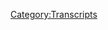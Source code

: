 {{DEFAULTSORT:
    #_TRANSCRIPT_0706:Photobombing And Sweating
}}{{Transcript
    | title         = [[706: Photobombing And Sweating]]
    | caption       = [https://knowledgefight.libsyn.com/706-photobombing-and-sweating Listen to this episode on Libsyn]
    | episodeNumber = [[706: Photobombing And Sweating|706]]
    | length        = 00:40:36
}}

{{MessageBox
    | header     = Warning: Bot Generated Content
    | text       = This transcript was automatically generated by transcription software and likely contains many mistakes and misattributions. Please check the audio for definitive quotes, attribution, and context.
    | image      = N3yvass4myg91.webp
    | imagewidth = 50px
    | id         = warning
}}

{{TranscriptBlock
    | name      = Unknown Speaker
    | timestamp = 00:00:00.000
    | text      = N-N-N-N-N-N-N-Knowledge Fight
}}

{{TranscriptBlock
    | name      = Unknown Speaker
    | timestamp = 00:00:12.880
    | text      = Dan and Jordan, I am sweating.
}}

{{TranscriptBlock
    | name      = Unknown Speaker
    | timestamp = 00:00:19.600
    | text      = Knowledgefight.com, it's time to pray.
}}

{{TranscriptBlock
    | name      = Unknown Speaker
    | timestamp = 00:00:21.399
    | text      = I have great respect for knowledgefight, knowledgefight.
}}

{{TranscriptBlock
    | name      = Unknown Speaker
    | timestamp = 00:00:25.160
    | text      = I'm sick of them posing as if they're the good guys, saying we are the bad guys.
}}

{{TranscriptBlock
    | name      = Unknown Speaker
    | timestamp = 00:00:29.320
    | text      = N-N-N-N-Knowledge Fight.
}}

{{TranscriptBlock
    | name      = Unknown Speaker
    | timestamp = 00:00:30.320
    | text      = Dan and Jordan, Knowledgefight.
}}

{{TranscriptBlock
    | name      = Unknown Speaker
    | timestamp = 00:00:31.320
    | text      = Riddle her, riddle her, riddle her.
}}

{{TranscriptBlock
    | name      = Unknown Speaker
    | timestamp = 00:00:32.320
    | text      = Need, need money.
}}

{{TranscriptBlock
    | name      = Unknown Speaker
    | timestamp = 00:00:33.320
    | text      = Riddle her, riddle her, riddle her.
}}

{{TranscriptBlock
    | name      = Unknown Speaker
    | timestamp = 00:00:34.320
    | text      = Andy in Kansas, Andy in Kansas.
}}

{{TranscriptBlock
    | name      = Unknown Speaker
    | timestamp = 00:00:35.320
    | text      = Stop it, Andy in Kansas, Andy in Kansas.
}}

{{TranscriptBlock
    | name      = Unknown Speaker
    | timestamp = 00:00:36.320
    | text      = It's time to pray.
}}

{{TranscriptBlock
    | name      = Unknown Speaker
    | timestamp = 00:00:37.320
    | text      = Andy in Kansas, you're on the air, thanks for holding.
}}

{{TranscriptBlock
    | name      = Unknown Speaker
    | timestamp = 00:00:38.320
    | text      = Hello Alex, I'm a first time caller, I'm a huge fan.
}}

{{TranscriptBlock
    | name      = Unknown Speaker
    | timestamp = 00:00:39.320
    | text      = I love your work.
}}

{{TranscriptBlock
    | name      = Unknown Speaker
    | timestamp = 00:00:40.320
    | text      = Knowledgefight.com.
}}

{{TranscriptBlock
    | name      = Unknown Speaker
    | timestamp = 00:00:41.320
    | text      = N-N-N-N-Knowledgefight.com, I love you.
}}

{{TranscriptBlock
    | name      = Unknown Speaker
    | timestamp = 00:00:59.679
    | text      = Hey everybody, welcome back to Knowledge Fight, I'm Dan.
}}

{{TranscriptBlock
    | name      = Unknown Speaker
    | timestamp = 00:01:02.359
    | text      = I'm Jordan.
}}

{{TranscriptBlock
    | name      = Unknown Speaker
    | timestamp = 00:01:03.359
    | text      = We're double dudes, I like to sit around in a hotel room in Austin, Texas.
}}

{{TranscriptBlock
    | name      = Unknown Speaker
    | timestamp = 00:01:08.719
    | text      = We worship Celine from afar.
}}

{{TranscriptBlock
    | name      = Unknown Speaker
    | timestamp = 00:01:10.680
    | text      = Indeed.
}}

{{TranscriptBlock
    | name      = Unknown Speaker
    | timestamp = 00:01:11.680
    | text      = And talk a little bit about Alex Jones, who we saw today.
}}

{{TranscriptBlock
    | name      = Unknown Speaker
    | timestamp = 00:01:18.040
    | text      = What are we doing?
}}

{{TranscriptBlock
    | name      = Unknown Speaker
    | timestamp = 00:01:19.040
    | text      = Yes.
}}

{{TranscriptBlock
    | name      = Unknown Speaker
    | timestamp = 00:01:20.040
    | text      = It's a very serious question.
}}

{{TranscriptBlock
    | name      = Unknown Speaker
    | timestamp = 00:01:21.040
    | text      = We'll get back to this in a second, but we should probably talk about bright spots first.
}}

{{TranscriptBlock
    | name      = Unknown Speaker
    | timestamp = 00:01:24.159
    | text      = Yes, that's a good point.
}}

{{TranscriptBlock
    | name      = Unknown Speaker
    | timestamp = 00:01:25.159
    | text      = Dan?
}}

{{TranscriptBlock
    | name      = Unknown Speaker
    | timestamp = 00:01:26.159
    | text      = Yeah.
}}

{{TranscriptBlock
    | name      = Unknown Speaker
    | timestamp = 00:01:27.159
    | text      = Dan?
}}

{{TranscriptBlock
    | name      = Unknown Speaker
    | timestamp = 00:01:28.159
    | text      = Jordan.
}}

{{TranscriptBlock
    | name      = Unknown Speaker
    | timestamp = 00:01:29.159
    | text      = What's your bright spot today, buddy?
}}

{{TranscriptBlock
    | name      = Unknown Speaker
    | timestamp = 00:01:30.159
    | text      = My bright spot is I was doing a little bit of work around the shit today after going
}}

{{TranscriptBlock
    | name      = Unknown Speaker
    | timestamp = 00:01:36.200
    | text      = to the trial.
}}

{{TranscriptBlock
    | name      = Unknown Speaker
    | timestamp = 00:01:37.200
    | text      = Yeah.
}}

{{TranscriptBlock
    | name      = Unknown Speaker
    | timestamp = 00:01:38.200
    | text      = And I wanted some food, and I have nothing in the hotel room, so I ordered Jack in the
}}

{{TranscriptBlock
    | name      = Unknown Speaker
    | timestamp = 00:01:42.000
    | text      = Box.
}}

{{TranscriptBlock
    | name      = Unknown Speaker
    | timestamp = 00:01:43.000
    | text      = Nice.
}}

{{TranscriptBlock
    | name      = Unknown Speaker
    | timestamp = 00:01:44.000
    | text      = There's no Jack in the Box in Chicago, and it is something that is beloved of me and
}}

{{TranscriptBlock
    | name      = Unknown Speaker
    | timestamp = 00:01:47.439
    | text      = my friends.
}}

{{TranscriptBlock
    | name      = Unknown Speaker
    | timestamp = 00:01:48.439
    | text      = True.
}}

{{TranscriptBlock
    | name      = Unknown Speaker
    | timestamp = 00:01:49.439
    | text      = Love a Jack in the Box, because there was one on the way to St. Louis, there wasn't
}}

{{TranscriptBlock
    | name      = Unknown Speaker
    | timestamp = 00:01:53.680
    | text      = any in Columbia either, and so it was like this real treat that you could pull over and
}}

{{TranscriptBlock
    | name      = Unknown Speaker
    | timestamp = 00:01:57.840
    | text      = go to the Jack in the Box.
}}

{{TranscriptBlock
    | name      = Unknown Speaker
    | timestamp = 00:01:59.400
    | text      = Get those shitty tacos.
}}

{{TranscriptBlock
    | name      = Unknown Speaker
    | timestamp = 00:02:00.519
    | text      = Right, right, right, right.
}}

{{TranscriptBlock
    | name      = Unknown Speaker
    | timestamp = 00:02:01.519
    | text      = Two for a dollar.
}}

{{TranscriptBlock
    | name      = Unknown Speaker
    | timestamp = 00:02:02.640
    | text      = Just because they're not good doesn't mean that when the heart wants what it wants.
}}

{{TranscriptBlock
    | name      = Unknown Speaker
    | timestamp = 00:02:06.859
    | text      = There's a certain pride in liking garbage.
}}

{{TranscriptBlock
    | name      = Unknown Speaker
    | timestamp = 00:02:10.280
    | text      = Yes, yes.
}}

{{TranscriptBlock
    | name      = Unknown Speaker
    | timestamp = 00:02:12.000
    | text      = But yeah, so I got that.
}}

{{TranscriptBlock
    | name      = Unknown Speaker
    | timestamp = 00:02:13.000
    | text      = I got some of the Jack in the Box tacos.
}}

{{TranscriptBlock
    | name      = Unknown Speaker
    | timestamp = 00:02:15.280
    | text      = They showed up, worst delivery experience.
}}

{{TranscriptBlock
    | name      = Unknown Speaker
    | timestamp = 00:02:19.159
    | text      = I missed this guy.
}}

{{TranscriptBlock
    | name      = Unknown Speaker
    | timestamp = 00:02:20.159
    | text      = I shouldn't complain.
}}

{{TranscriptBlock
    | name      = Unknown Speaker
    | timestamp = 00:02:21.159
    | text      = You got hit by a truck yesterday.
}}

{{TranscriptBlock
    | name      = Unknown Speaker
    | timestamp = 00:02:22.159
    | text      = That is true.
}}

{{TranscriptBlock
    | name      = Unknown Speaker
    | timestamp = 00:02:23.159
    | text      = That is true.
}}

{{TranscriptBlock
    | name      = Unknown Speaker
    | timestamp = 00:02:25.400
    | text      = There are differing levels of suffering that we have gone through.
}}

{{TranscriptBlock
    | name      = Unknown Speaker
    | timestamp = 00:02:28.560
    | text      = Your situation was maybe a little tougher, but I get the Jack in the Box.
}}

{{TranscriptBlock
    | name      = Unknown Speaker
    | timestamp = 00:02:32.759
    | text      = There's no sauce for the tacos.
}}

{{TranscriptBlock
    | name      = Unknown Speaker
    | timestamp = 00:02:35.360
    | text      = And so I thought to myself, this is going to be disgusting.
}}

{{TranscriptBlock
    | name      = Unknown Speaker
    | timestamp = 00:02:39.020
    | text      = They're already disgusting, but the sauce makes them edible.
}}

{{TranscriptBlock
    | name      = Unknown Speaker
    | timestamp = 00:02:41.800
    | text      = Right.
}}

{{TranscriptBlock
    | name      = Unknown Speaker
    | timestamp = 00:02:42.800
    | text      = But I decided to soldier through, and they were still pretty good.
}}

{{TranscriptBlock
    | name      = Unknown Speaker
    | timestamp = 00:02:46.120
    | text      = Nice.
}}

{{TranscriptBlock
    | name      = Unknown Speaker
    | timestamp = 00:02:47.120
    | text      = So yeah, that's my bright spot.
}}

{{TranscriptBlock
    | name      = Unknown Speaker
    | timestamp = 00:02:48.280
    | text      = That's a significant bright spot.
}}

{{TranscriptBlock
    | name      = Unknown Speaker
    | timestamp = 00:02:49.360
    | text      = My bright spot is that the Jack in the Box tacos were not ruined by being sauceless.
}}

{{TranscriptBlock
    | name      = Unknown Speaker
    | timestamp = 00:02:53.319
    | text      = Yes.
}}

{{TranscriptBlock
    | name      = Unknown Speaker
    | timestamp = 00:02:54.319
    | text      = So what about you?
}}

{{TranscriptBlock
    | name      = Unknown Speaker
    | timestamp = 00:02:55.319
    | text      = Getting hit by a truck?
}}

{{TranscriptBlock
    | name      = Unknown Speaker
    | timestamp = 00:02:56.319
    | text      = I mean, my bright spot is, boy, it's been a long cavalcade of shit for me.
}}

{{TranscriptBlock
    | name      = Unknown Speaker
    | timestamp = 00:03:01.960
    | text      = My bright spot is I've been really enjoying tweeting about the trial because there's literally
}}

{{TranscriptBlock
    | name      = Unknown Speaker
    | timestamp = 00:03:07.280
    | text      = nothing else that's been good so far.
}}

{{TranscriptBlock
    | name      = Unknown Speaker
    | timestamp = 00:03:09.379
    | text      = I've been hit by a truck.
}}

{{TranscriptBlock
    | name      = Unknown Speaker
    | timestamp = 00:03:10.800
    | text      = I've had to run around this whole fucking town for THC for a soundboard that doesn't
}}

{{TranscriptBlock
    | name      = Unknown Speaker
    | timestamp = 00:03:16.560
    | text      = even fucking work half the point.
}}

{{TranscriptBlock
    | name      = Unknown Speaker
    | timestamp = 00:03:18.599
    | text      = All of this shit is bad, but I'm having a fun time.
}}

{{TranscriptBlock
    | name      = Unknown Speaker
    | timestamp = 00:03:21.560
    | text      = Live tweeting.
}}

{{TranscriptBlock
    | name      = Unknown Speaker
    | timestamp = 00:03:22.560
    | text      = It's all you got.
}}

{{TranscriptBlock
    | name      = Unknown Speaker
    | timestamp = 00:03:23.560
    | text      = It's all I got, man.
}}

{{TranscriptBlock
    | name      = Unknown Speaker
    | timestamp = 00:03:24.560
    | text      = Don't take it away from me.
}}

{{TranscriptBlock
    | name      = Unknown Speaker
    | timestamp = 00:03:25.560
    | text      = We should clarify a number of things because I think people might be confused.
}}

{{TranscriptBlock
    | name      = Unknown Speaker
    | timestamp = 00:03:28.400
    | text      = Yes.
}}

{{TranscriptBlock
    | name      = Unknown Speaker
    | timestamp = 00:03:29.400
    | text      = Well, the soundboard issue that you're talking about is we brought a small soundboard with
}}

{{TranscriptBlock
    | name      = Unknown Speaker
    | timestamp = 00:03:35.919
    | text      = which to record and did not realize until we got here that it did not have a USB connection,
}}

{{TranscriptBlock
    | name      = Unknown Speaker
    | timestamp = 00:03:42.560
    | text      = so it couldn't plug into the laptop and I couldn't play clips through it.
}}

{{TranscriptBlock
    | name      = Unknown Speaker
    | timestamp = 00:03:46.360
    | text      = Issue.
}}

{{TranscriptBlock
    | name      = Unknown Speaker
    | timestamp = 00:03:47.360
    | text      = Yeah, problem.
}}

{{TranscriptBlock
    | name      = Unknown Speaker
    | timestamp = 00:03:48.360
    | text      = Now that's going into a lake.
}}

{{TranscriptBlock
    | name      = Unknown Speaker
    | timestamp = 00:03:49.360
    | text      = We're going to throw that into Barton Springs in honor of Alex.
}}

{{TranscriptBlock
    | name      = Unknown Speaker
    | timestamp = 00:03:53.039
    | text      = Yeah, we're going to write, Alex, this one's for you.
}}

{{TranscriptBlock
    | name      = Unknown Speaker
    | timestamp = 00:03:56.360
    | text      = Then you got a replacement, another one that has a USB connection, and we cannot get it
}}

{{TranscriptBlock
    | name      = Unknown Speaker
    | timestamp = 00:04:01.439
    | text      = to work.
}}

{{TranscriptBlock
    | name      = Unknown Speaker
    | timestamp = 00:04:02.439
    | text      = I spent three hours plus earlier trying everything I could figure out to do it.
}}

{{TranscriptBlock
    | name      = Unknown Speaker
    | timestamp = 00:04:07.319
    | text      = So we're recording this here, but we can't play any clips.
}}

{{TranscriptBlock
    | name      = Unknown Speaker
    | timestamp = 00:04:11.719
    | text      = Sorry.
}}

{{TranscriptBlock
    | name      = Unknown Speaker
    | timestamp = 00:04:12.719
    | text      = It's not our fault.
}}

{{TranscriptBlock
    | name      = Unknown Speaker
    | timestamp = 00:04:15.180
    | text      = We have to take the blame because it's not anybody else's fault, but it is just bad happenstance,
}}

{{TranscriptBlock
    | name      = Unknown Speaker
    | timestamp = 00:04:21.240
    | text      = and I had a fun episode really ready to go, but I guess we just have to ruminate on our
}}

{{TranscriptBlock
    | name      = Unknown Speaker
    | timestamp = 00:04:25.759
    | text      = experience in Austin so far.
}}

{{TranscriptBlock
    | name      = Unknown Speaker
    | timestamp = 00:04:28.079
    | text      = So you got hit by a truck though, but it's not like you got T-boned or run over.
}}

{{TranscriptBlock
    | name      = Unknown Speaker
    | timestamp = 00:04:36.680
    | text      = It was kind of a weird situation.
}}

{{TranscriptBlock
    | name      = Unknown Speaker
    | timestamp = 00:04:39.360
    | text      = We were driving in a fucking parking lot and my lift driver, I mean my ride share driver,
}}

{{TranscriptBlock
    | name      = Unknown Speaker
    | timestamp = 00:04:46.339
    | text      = was absolutely flying in the parking lot, and I was not paying attention whatsoever.
}}

{{TranscriptBlock
    | name      = Unknown Speaker
    | timestamp = 00:04:54.839
    | text      = I was like, hey, I'm happy that this guy's moving because I've been waiting here for
}}

{{TranscriptBlock
    | name      = Unknown Speaker
    | timestamp = 00:04:58.000
    | text      = a while, and then all of a sudden I am smashed into the passenger side door because we got
}}

{{TranscriptBlock
    | name      = Unknown Speaker
    | timestamp = 00:05:04.279
    | text      = T-boned by a fucking lawn scaping truck, one of those huge ass like F4000s or whatever
}}

{{TranscriptBlock
    | name      = Unknown Speaker
    | timestamp = 00:05:10.959
    | text      = they're fucking called.
}}

{{TranscriptBlock
    | name      = Unknown Speaker
    | timestamp = 00:05:11.959
    | text      = Now I feel bad about saying you didn't get T-boned.
}}

{{TranscriptBlock
    | name      = Unknown Speaker
    | timestamp = 00:05:13.680
    | text      = Yeah, no, we got T-boned, and I mean it was like he was going 15, 20 miles an hour, so
}}

{{TranscriptBlock
    | name      = Unknown Speaker
    | timestamp = 00:05:20.279
    | text      = all I have is a giant lump on my head.
}}

{{TranscriptBlock
    | name      = Unknown Speaker
    | timestamp = 00:05:22.120
    | text      = I didn't have a serious concussion or have to go to the hospital.
}}

{{TranscriptBlock
    | name      = Unknown Speaker
    | timestamp = 00:05:25.160
    | text      = Which you made me, you were going to make me feel your head, and I refused.
}}

{{TranscriptBlock
    | name      = Unknown Speaker
    | timestamp = 00:05:29.800
    | text      = I wasn't going to make you feel my head.
}}

{{TranscriptBlock
    | name      = Unknown Speaker
    | timestamp = 00:05:31.759
    | text      = I offered.
}}

{{TranscriptBlock
    | name      = Unknown Speaker
    | timestamp = 00:05:32.759
    | text      = You certainly suggested it forcefully.
}}

{{TranscriptBlock
    | name      = Unknown Speaker
    | timestamp = 00:05:33.759
    | text      = I gave you the option, should you so choose.
}}

{{TranscriptBlock
    | name      = Unknown Speaker
    | timestamp = 00:05:36.680
    | text      = Do you think that there's a possibility that this bump on the head is what is causing you
}}

{{TranscriptBlock
    | name      = Unknown Speaker
    | timestamp = 00:05:41.279
    | text      = to live tweet?
}}

{{TranscriptBlock
    | name      = Unknown Speaker
    | timestamp = 00:05:44.439
    | text      = There are so many possible things that the bump on the head could be responsible for.
}}

{{TranscriptBlock
    | name      = Unknown Speaker
    | timestamp = 00:05:48.199
    | text      = This could be your super villain shit poster.
}}

{{TranscriptBlock
    | name      = Unknown Speaker
    | timestamp = 00:05:51.480
    | text      = Oh no, I'm on the way to becoming Glenn Greenwald.
}}

{{TranscriptBlock
    | name      = Unknown Speaker
    | timestamp = 00:05:55.800
    | text      = Oh no.
}}

{{TranscriptBlock
    | name      = Unknown Speaker
    | timestamp = 00:05:56.800
    | text      = You become what you hate, Dan.
}}

{{TranscriptBlock
    | name      = Unknown Speaker
    | timestamp = 00:05:59.079
    | text      = Aging is the worst.
}}

{{TranscriptBlock
    | name      = Unknown Speaker
    | timestamp = 00:06:00.079
    | text      = Quite a path, quite a path for you to go down.
}}

{{TranscriptBlock
    | name      = Unknown Speaker
    | timestamp = 00:06:02.199
    | text      = If I go there, we're in trouble.
}}

{{TranscriptBlock
    | name      = Unknown Speaker
    | timestamp = 00:06:04.800
    | text      = So what would that make me?
}}

{{TranscriptBlock
    | name      = Unknown Speaker
    | timestamp = 00:06:06.439
    | text      = Would I be Matt Taibbi?
}}

{{TranscriptBlock
    | name      = Unknown Speaker
    | timestamp = 00:06:07.439
    | text      = Who would I be?
}}

{{TranscriptBlock
    | name      = Unknown Speaker
    | timestamp = 00:06:08.439
    | text      = Yeah, that would make sense, except for, yeah, that would work.
}}

{{TranscriptBlock
    | name      = Unknown Speaker
    | timestamp = 00:06:12.560
    | text      = So we're here, we're in Austin, and yeah, so two days in on the trial at this point
}}

{{TranscriptBlock
    | name      = Unknown Speaker
    | timestamp = 00:06:20.079
    | text      = when we're recording this, at midnight, because I couldn't get these recorders to work.
}}

{{TranscriptBlock
    | name      = Unknown Speaker
    | timestamp = 00:06:25.319
    | text      = We're doing great.
}}

{{TranscriptBlock
    | name      = Unknown Speaker
    | timestamp = 00:06:26.399
    | text      = Doing so good.
}}

{{TranscriptBlock
    | name      = Unknown Speaker
    | timestamp = 00:06:27.399
    | text      = We're doing great.
}}

{{TranscriptBlock
    | name      = Unknown Speaker
    | timestamp = 00:06:28.399
    | text      = Got in on Sunday, Monday was jury selection, and we had the thought, or the belief was,
}}

{{TranscriptBlock
    | name      = Unknown Speaker
    | timestamp = 00:06:38.519
    | text      = initially that we would be able to go to that and hang out at the courthouse.
}}

{{TranscriptBlock
    | name      = Unknown Speaker
    | timestamp = 00:06:42.519
    | text      = But we were not, we're not able to, so instead watched a bit of that on the old live stream.
}}

{{TranscriptBlock
    | name      = Unknown Speaker
    | timestamp = 00:06:48.480
    | text      = Yeah, the judge, I believe, didn't allow any media into the room during the jury selection.
}}

{{TranscriptBlock
    | name      = Unknown Speaker
    | timestamp = 00:06:54.160
    | text      = This is what I've heard from other media folk.
}}

{{TranscriptBlock
    | name      = Unknown Speaker
    | timestamp = 00:06:57.160
    | text      = Right.
}}

{{TranscriptBlock
    | name      = Unknown Speaker
    | timestamp = 00:06:58.160
    | text      = When I say other media folk, I mean media folk.
}}

{{TranscriptBlock
    | name      = Unknown Speaker
    | timestamp = 00:07:00.160
    | text      = Yes.
}}

{{TranscriptBlock
    | name      = Unknown Speaker
    | timestamp = 00:07:01.160
    | text      = The only ones that are here.
}}

{{TranscriptBlock
    | name      = Unknown Speaker
    | timestamp = 00:07:02.759
    | text      = Not trying to pretend that we have press badges or anything.
}}

{{TranscriptBlock
    | name      = Unknown Speaker
    | timestamp = 00:07:06.639
    | text      = I did put a little sign in my hat, in my fedora that said press.
}}

{{TranscriptBlock
    | name      = Unknown Speaker
    | timestamp = 00:07:09.800
    | text      = What hat?
}}

{{TranscriptBlock
    | name      = Unknown Speaker
    | timestamp = 00:07:10.800
    | text      = The bump?
}}

{{TranscriptBlock
    | name      = Unknown Speaker
    | timestamp = 00:07:11.800
    | text      = Yeah, yeah, yeah, it was like-
}}

{{TranscriptBlock
    | name      = Unknown Speaker
    | timestamp = 00:07:12.800
    | text      = Put a little sign on your bump?
}}

{{TranscriptBlock
    | name      = Unknown Speaker
    | timestamp = 00:07:13.800
    | text      = I was like, excuse me, I'm breaking.
}}

{{TranscriptBlock
    | name      = Unknown Speaker
    | timestamp = 00:07:17.560
    | text      = And so, yeah, that first day was a little bit uneventful.
}}

{{TranscriptBlock
    | name      = Unknown Speaker
    | timestamp = 00:07:21.439
    | text      = I think jury selection is kind of an arduous process.
}}

{{TranscriptBlock
    | name      = Unknown Speaker
    | timestamp = 00:07:25.160
    | text      = There's a lot of repetition.
}}

{{TranscriptBlock
    | name      = Unknown Speaker
    | timestamp = 00:07:26.160
    | text      = Yeah.
}}

{{TranscriptBlock
    | name      = Unknown Speaker
    | timestamp = 00:07:27.160
    | text      = It's kind of, you get a little bit of insight into some stuff, obviously, but it's not flashy.
}}

{{TranscriptBlock
    | name      = Unknown Speaker
    | timestamp = 00:07:32.879
    | text      = Yeah, it was interesting to watch the jury selection in full, just because it appeared
}}

{{TranscriptBlock
    | name      = Unknown Speaker
    | timestamp = 00:07:40.240
    | text      = that the defense lawyer was absolutely willing to give up every bit of their strategy in
}}

{{TranscriptBlock
    | name      = Unknown Speaker
    | timestamp = 00:07:45.800
    | text      = every single question.
}}

{{TranscriptBlock
    | name      = Unknown Speaker
    | timestamp = 00:07:47.600
    | text      = It was literally like, hey, what if I said I want a judgment of one dollar?
}}

{{TranscriptBlock
    | name      = Unknown Speaker
    | timestamp = 00:07:52.319
    | text      = Who here?
}}

{{TranscriptBlock
    | name      = Unknown Speaker
    | timestamp = 00:07:53.319
    | text      = It was an auction.
}}

{{TranscriptBlock
    | name      = Unknown Speaker
    | timestamp = 00:07:54.319
    | text      = Who here?
}}

{{TranscriptBlock
    | name      = Unknown Speaker
    | timestamp = 00:07:55.319
    | text      = Oh, number nine.
}}

{{TranscriptBlock
    | name      = Unknown Speaker
    | timestamp = 00:07:56.319
    | text      = Who's buying?
}}

{{TranscriptBlock
    | name      = Unknown Speaker
    | timestamp = 00:07:57.319
    | text      = Number nine, one dollar.
}}

{{TranscriptBlock
    | name      = Unknown Speaker
    | timestamp = 00:07:58.319
    | text      = Number 10, $40.
}}

{{TranscriptBlock
    | name      = Unknown Speaker
    | timestamp = 00:07:59.319
    | text      = And then he was-
}}

{{TranscriptBlock
    | name      = Unknown Speaker
    | timestamp = 00:08:00.319
    | text      = He asked what everybody's maximum amount would be, and the plaintiffs obviously objected
}}

{{TranscriptBlock
    | name      = Unknown Speaker
    | timestamp = 00:08:06.839
    | text      = because no.
}}

{{TranscriptBlock
    | name      = Unknown Speaker
    | timestamp = 00:08:07.839
    | text      = Yeah, yeah.
}}

{{TranscriptBlock
    | name      = Unknown Speaker
    | timestamp = 00:08:08.839
    | text      = That seems-
}}

{{TranscriptBlock
    | name      = Unknown Speaker
    | timestamp = 00:08:09.839
    | text      = That's absurd.
}}

{{TranscriptBlock
    | name      = Unknown Speaker
    | timestamp = 00:08:10.839
    | text      = It seems like a question you should be able to ask.
}}

{{TranscriptBlock
    | name      = Unknown Speaker
    | timestamp = 00:08:12.560
    | text      = Yes.
}}

{{TranscriptBlock
    | name      = Unknown Speaker
    | timestamp = 00:08:13.560
    | text      = Apparently you can't.
}}

{{TranscriptBlock
    | name      = Unknown Speaker
    | timestamp = 00:08:14.560
    | text      = Yep.
}}

{{TranscriptBlock
    | name      = Unknown Speaker
    | timestamp = 00:08:15.560
    | text      = Yeah.
}}

{{TranscriptBlock
    | name      = Unknown Speaker
    | timestamp = 00:08:16.560
    | text      = That went on Monday.
}}

{{TranscriptBlock
    | name      = Unknown Speaker
    | timestamp = 00:08:17.560
    | text      = Let me ask you this.
}}

{{TranscriptBlock
    | name      = Unknown Speaker
    | timestamp = 00:08:18.560
    | text      = When you were watching it, obviously I don't want you to give any specifics, but did you
}}

{{TranscriptBlock
    | name      = Unknown Speaker
    | timestamp = 00:08:22.720
    | text      = find yourself pulling for any jurors?
}}

{{TranscriptBlock
    | name      = Unknown Speaker
    | timestamp = 00:08:25.319
    | text      = Not necessarily for them to be on the jury, but did you find yourself getting favorites?
}}

{{TranscriptBlock
    | name      = Unknown Speaker
    | timestamp = 00:08:30.120
    | text      = Absolutely.
}}

{{TranscriptBlock
    | name      = Unknown Speaker
    | timestamp = 00:08:31.120
    | text      = There were a few people who gave responses that were impassioned, were empathetic, were
}}

{{TranscriptBlock
    | name      = Unknown Speaker
    | timestamp = 00:08:41.919
    | text      = caring, and were the absolute wrong thing to say if you ever wanted to be on this fucking
}}

{{TranscriptBlock
    | name      = Unknown Speaker
    | timestamp = 00:08:46.139
    | text      = jury in your life.
}}

{{TranscriptBlock
    | name      = Unknown Speaker
    | timestamp = 00:08:49.200
    | text      = Somebody was describing restorative justice almost to a T, and listening to that I was
}}

{{TranscriptBlock
    | name      = Unknown Speaker
    | timestamp = 00:08:55.480
    | text      = like, you're gone, bye.
}}

{{TranscriptBlock
    | name      = Unknown Speaker
    | timestamp = 00:08:58.159
    | text      = Get out of here.
}}

{{TranscriptBlock
    | name      = Unknown Speaker
    | timestamp = 00:08:59.159
    | text      = Yeah, yeah.
}}

{{TranscriptBlock
    | name      = Unknown Speaker
    | timestamp = 00:09:00.159
    | text      = It was that fast.
}}

{{TranscriptBlock
    | name      = Unknown Speaker
    | timestamp = 00:09:01.159
    | text      = Yeah.
}}

{{TranscriptBlock
    | name      = Unknown Speaker
    | timestamp = 00:09:02.159
    | text      = I think the dynamic is kind of fun because you couldn't really see the people, and so
}}

{{TranscriptBlock
    | name      = Unknown Speaker
    | timestamp = 00:09:05.759
    | text      = you just had their words to judge on.
}}

{{TranscriptBlock
    | name      = Unknown Speaker
    | timestamp = 00:09:09.080
    | text      = You had their words and the face of a lawyer unhappy.
}}

{{TranscriptBlock
    | name      = Unknown Speaker
    | timestamp = 00:09:12.679
    | text      = It's like that dating game where you'd have bachelor number one, two, and three behind
}}

{{TranscriptBlock
    | name      = Unknown Speaker
    | timestamp = 00:09:17.919
    | text      = a screen, juror number one.
}}

{{TranscriptBlock
    | name      = Unknown Speaker
    | timestamp = 00:09:20.919
    | text      = I would have preferred a game of guess who where we could have just slapped off the people.
}}

{{TranscriptBlock
    | name      = Unknown Speaker
    | timestamp = 00:09:24.480
    | text      = No beard.
}}

{{TranscriptBlock
    | name      = Unknown Speaker
    | timestamp = 00:09:25.480
    | text      = Yeah, exactly.
}}

{{TranscriptBlock
    | name      = Unknown Speaker
    | timestamp = 00:09:26.480
    | text      = We've got a whole array, just nope, no glasses.
}}

{{TranscriptBlock
    | name      = Unknown Speaker
    | timestamp = 00:09:29.919
    | text      = Is your juror wearing a hat?
}}

{{TranscriptBlock
    | name      = Unknown Speaker
    | timestamp = 00:09:31.440
    | text      = Yes, yes.
}}

{{TranscriptBlock
    | name      = Unknown Speaker
    | timestamp = 00:09:32.440
    | text      = It doesn't have press in there.
}}

{{TranscriptBlock
    | name      = Unknown Speaker
    | timestamp = 00:09:34.159
    | text      = That's me.
}}

{{TranscriptBlock
    | name      = Unknown Speaker
    | timestamp = 00:09:35.159
    | text      = Oh, bam.
}}

{{TranscriptBlock
    | name      = Unknown Speaker
    | timestamp = 00:09:36.519
    | text      = So that came to a close, and we went and got barbecue.
}}

{{TranscriptBlock
    | name      = Unknown Speaker
    | timestamp = 00:09:41.240
    | text      = Yes, we did.
}}

{{TranscriptBlock
    | name      = Unknown Speaker
    | timestamp = 00:09:42.240
    | text      = We went to get some barbecue, which was fine.
}}

{{TranscriptBlock
    | name      = Unknown Speaker
    | timestamp = 00:09:45.399
    | text      = That was my first and last food in the past three days, so.
}}

{{TranscriptBlock
    | name      = Unknown Speaker
    | timestamp = 00:09:47.840
    | text      = You've got to get it together.
}}

{{TranscriptBlock
    | name      = Unknown Speaker
    | timestamp = 00:09:48.840
    | text      = I do, I do.
}}

{{TranscriptBlock
    | name      = Unknown Speaker
    | timestamp = 00:09:49.840
    | text      = I, on the other hand, check in the box tacos, barbecue, I got some donuts for tomorrow morning.
}}

{{TranscriptBlock
    | name      = Unknown Speaker
    | timestamp = 00:09:57.399
    | text      = You're doing better than me, but I think I could outrun you at this point is the best
}}

{{TranscriptBlock
    | name      = Unknown Speaker
    | timestamp = 00:10:00.879
    | text      = I can do.
}}

{{TranscriptBlock
    | name      = Unknown Speaker
    | timestamp = 00:10:01.879
    | text      = You can run.
}}

{{TranscriptBlock
    | name      = Unknown Speaker
    | timestamp = 00:10:05.120
    | text      = That's good enough.
}}

{{TranscriptBlock
    | name      = Unknown Speaker
    | timestamp = 00:10:06.120
    | text      = So yeah, then today was the beginning, the opening statements and a little bit of witness
}}

{{TranscriptBlock
    | name      = Unknown Speaker
    | timestamp = 00:10:16.279
    | text      = time.
}}

{{TranscriptBlock
    | name      = Unknown Speaker
    | timestamp = 00:10:17.279
    | text      = Yeah.
}}

{{TranscriptBlock
    | name      = Unknown Speaker
    | timestamp = 00:10:18.279
    | text      = How did you feel about Mark's opening statement?
}}

{{TranscriptBlock
    | name      = Unknown Speaker
    | timestamp = 00:10:19.279
    | text      = I thought it was good.
}}

{{TranscriptBlock
    | name      = Unknown Speaker
    | timestamp = 00:10:20.279
    | text      = Yeah?
}}

{{TranscriptBlock
    | name      = Unknown Speaker
    | timestamp = 00:10:21.279
    | text      = I thought, well, I mean, look, here's the thing.
}}

{{TranscriptBlock
    | name      = Unknown Speaker
    | timestamp = 00:10:24.659
    | text      = When you talk about the opening statements that were made in this case, I think you got
}}

{{TranscriptBlock
    | name      = Unknown Speaker
    | timestamp = 00:10:29.039
    | text      = to look at both of them at the same time.
}}

{{TranscriptBlock
    | name      = Unknown Speaker
    | timestamp = 00:10:33.799
    | text      = Because I think obviously you could just say that Mark's opening statement was good.
}}

{{TranscriptBlock
    | name      = Unknown Speaker
    | timestamp = 00:10:38.320
    | text      = But in order to understand why it was good, you really have to look at the other one,
}}

{{TranscriptBlock
    | name      = Unknown Speaker
    | timestamp = 00:10:42.600
    | text      = which was not good.
}}

{{TranscriptBlock
    | name      = Unknown Speaker
    | timestamp = 00:10:44.039
    | text      = Amazing.
}}

{{TranscriptBlock
    | name      = Unknown Speaker
    | timestamp = 00:10:45.039
    | text      = Alex's lawyer's opening statement was not good.
}}

{{TranscriptBlock
    | name      = Unknown Speaker
    | timestamp = 00:10:48.240
    | text      = One of the reasons why is, first of all, it was kind of meandering.
}}

{{TranscriptBlock
    | name      = Unknown Speaker
    | timestamp = 00:10:51.480
    | text      = It wasn't very well delivered.
}}

{{TranscriptBlock
    | name      = Unknown Speaker
    | timestamp = 00:10:53.320
    | text      = Whereas Mark had a sort of a sincerity behind what he was saying, a pathos.
}}

{{TranscriptBlock
    | name      = Unknown Speaker
    | timestamp = 00:11:00.919
    | text      = But more than that, there was an arc to it.
}}

{{TranscriptBlock
    | name      = Unknown Speaker
    | timestamp = 00:11:04.240
    | text      = There was a story essentially of like, here are relevant pieces of information that fit
}}

{{TranscriptBlock
    | name      = Unknown Speaker
    | timestamp = 00:11:11.240
    | text      = into what happened.
}}

{{TranscriptBlock
    | name      = Unknown Speaker
    | timestamp = 00:11:14.840
    | text      = And that was really missing from the defense opening statement, which was just kind of
}}

{{TranscriptBlock
    | name      = Unknown Speaker
    | timestamp = 00:11:19.879
    | text      = like, come on.
}}

{{TranscriptBlock
    | name      = Unknown Speaker
    | timestamp = 00:11:21.519
    | text      = I mean, Alex apologized.
}}

{{TranscriptBlock
    | name      = Unknown Speaker
    | timestamp = 00:11:24.360
    | text      = It was like a series of one, this isn't Alex's fault, even if he did say he did it and we
}}

{{TranscriptBlock
    | name      = Unknown Speaker
    | timestamp = 00:11:29.620
    | text      = heard him do it, two, I know you saw those videos, but he didn't actually say that.
}}

{{TranscriptBlock
    | name      = Unknown Speaker
    | timestamp = 00:11:34.320
    | text      = Yeah.
}}

{{TranscriptBlock
    | name      = Unknown Speaker
    | timestamp = 00:11:35.320
    | text      = Three, come on.
}}

{{TranscriptBlock
    | name      = Unknown Speaker
    | timestamp = 00:11:36.320
    | text      = He apologized.
}}

{{TranscriptBlock
    | name      = Unknown Speaker
    | timestamp = 00:11:37.320
    | text      = That doesn't count.
}}

{{TranscriptBlock
    | name      = Unknown Speaker
    | timestamp = 00:11:38.320
    | text      = And four, it's again, everybody else's fault, but Alex's.
}}

{{TranscriptBlock
    | name      = Unknown Speaker
    | timestamp = 00:11:40.799
    | text      = Sue them.
}}

{{TranscriptBlock
    | name      = Unknown Speaker
    | timestamp = 00:11:42.799
    | text      = One of the things that the opening statement certainly included for the defense was the
}}

{{TranscriptBlock
    | name      = Unknown Speaker
    | timestamp = 00:11:47.600
    | text      = notion of you've got to watch the videos.
}}

{{TranscriptBlock
    | name      = Unknown Speaker
    | timestamp = 00:11:50.039
    | text      = Oh yeah.
}}

{{TranscriptBlock
    | name      = Unknown Speaker
    | timestamp = 00:11:51.039
    | text      = And that came up a couple of times and I have such a conflicted relationship with that because
}}

{{TranscriptBlock
    | name      = Unknown Speaker
    | timestamp = 00:11:55.840
    | text      = I do think you do need to generally.
}}

{{TranscriptBlock
    | name      = Unknown Speaker
    | timestamp = 00:11:58.799
    | text      = Well you would have to.
}}

{{TranscriptBlock
    | name      = Unknown Speaker
    | timestamp = 00:11:59.799
    | text      = A lot of times there is context that's missing from short sections of videos, but if you
}}

{{TranscriptBlock
    | name      = Unknown Speaker
    | timestamp = 00:12:07.039
    | text      = are Alex and you demand people watch whole videos, no one has the time in their life
}}

{{TranscriptBlock
    | name      = Unknown Speaker
    | timestamp = 00:12:13.019
    | text      = to do it.
}}

{{TranscriptBlock
    | name      = Unknown Speaker
    | timestamp = 00:12:14.019
    | text      = And if that's the standard of being able to judge Alex's intentions, like nobody except
}}

{{TranscriptBlock
    | name      = Unknown Speaker
    | timestamp = 00:12:19.279
    | text      = me would be qualified to have an opinion on what he did.
}}

{{TranscriptBlock
    | name      = Unknown Speaker
    | timestamp = 00:12:24.080
    | text      = Right.
}}

{{TranscriptBlock
    | name      = Unknown Speaker
    | timestamp = 00:12:25.080
    | text      = And if that's true, which means that yours is the only opinion that counts.
}}

{{TranscriptBlock
    | name      = Unknown Speaker
    | timestamp = 00:12:29.120
    | text      = Right.
}}

{{TranscriptBlock
    | name      = Unknown Speaker
    | timestamp = 00:12:30.120
    | text      = So I think we've already established the laws.
}}

{{TranscriptBlock
    | name      = Unknown Speaker
    | timestamp = 00:12:31.600
    | text      = But you understand someone would just come back to me with like, oh, you didn't watch
}}

{{TranscriptBlock
    | name      = Unknown Speaker
    | timestamp = 00:12:34.919
    | text      = this or something.
}}

{{TranscriptBlock
    | name      = Unknown Speaker
    | timestamp = 00:12:35.919
    | text      = Yeah, yeah.
}}

{{TranscriptBlock
    | name      = Unknown Speaker
    | timestamp = 00:12:36.919
    | text      = No, of course.
}}

{{TranscriptBlock
    | name      = Unknown Speaker
    | timestamp = 00:12:37.919
    | text      = There's always going to be some standard of something that you're missing.
}}

{{TranscriptBlock
    | name      = Unknown Speaker
    | timestamp = 00:12:40.679
    | text      = Right.
}}

{{TranscriptBlock
    | name      = Unknown Speaker
    | timestamp = 00:12:41.679
    | text      = And that's difficult because I think some people can be done dirty by selective attention
}}

{{TranscriptBlock
    | name      = Unknown Speaker
    | timestamp = 00:12:48.360
    | text      = and cherry picking of stuff.
}}

{{TranscriptBlock
    | name      = Unknown Speaker
    | timestamp = 00:12:50.600
    | text      = But I don't think that's the case here at all.
}}

{{TranscriptBlock
    | name      = Unknown Speaker
    | timestamp = 00:12:52.860
    | text      = Not just that, but in Mark's opening arguments, he played a clip where Info Wars clearly edited
}}

{{TranscriptBlock
    | name      = Unknown Speaker
    | timestamp = 00:12:59.519
    | text      = versions of clips together deceptively to avoid playing the full clip.
}}

{{TranscriptBlock
    | name      = Unknown Speaker
    | timestamp = 00:13:05.360
    | text      = So Alex is guilty of the thing that he blames everybody else for not doing.
}}

{{TranscriptBlock
    | name      = Unknown Speaker
    | timestamp = 00:13:10.799
    | text      = Well, that clip that you're talking about is the one where Owen Schroyer is talking
}}

{{TranscriptBlock
    | name      = Unknown Speaker
    | timestamp = 00:13:16.320
    | text      = about Mr. Heslin in his interview on Megyn Kelly.
}}

{{TranscriptBlock
    | name      = Unknown Speaker
    | timestamp = 00:13:19.600
    | text      = Yeah.
}}

{{TranscriptBlock
    | name      = Unknown Speaker
    | timestamp = 00:13:20.600
    | text      = And they play two clips, one of Dr. Wayne Carver and one of one of the other parents,
}}

{{TranscriptBlock
    | name      = Unknown Speaker
    | timestamp = 00:13:26.159
    | text      = and they are edited in such a way as to make it appear that they are saying that they didn't
}}

{{TranscriptBlock
    | name      = Unknown Speaker
    | timestamp = 00:13:31.919
    | text      = see the kids and there was no way.
}}

{{TranscriptBlock
    | name      = Unknown Speaker
    | timestamp = 00:13:33.440
    | text      = Right.
}}

{{TranscriptBlock
    | name      = Unknown Speaker
    | timestamp = 00:13:34.440
    | text      = Right.
}}

{{TranscriptBlock
    | name      = Unknown Speaker
    | timestamp = 00:13:35.440
    | text      = And so the issue is, I don't think anybody can demonstrate that Info Wars edited those
}}

{{TranscriptBlock
    | name      = Unknown Speaker
    | timestamp = 00:13:40.360
    | text      = videos.
}}

{{TranscriptBlock
    | name      = Unknown Speaker
    | timestamp = 00:13:41.360
    | text      = They may have come in house deceptively edited.
}}

{{TranscriptBlock
    | name      = Unknown Speaker
    | timestamp = 00:13:44.720
    | text      = Possible.
}}

{{TranscriptBlock
    | name      = Unknown Speaker
    | timestamp = 00:13:45.720
    | text      = So it's still their fault for not finding out what the context is.
}}

{{TranscriptBlock
    | name      = Unknown Speaker
    | timestamp = 00:13:49.320
    | text      = Yeah.
}}

{{TranscriptBlock
    | name      = Unknown Speaker
    | timestamp = 00:13:50.320
    | text      = Yeah.
}}

{{TranscriptBlock
    | name      = Unknown Speaker
    | timestamp = 00:13:51.320
    | text      = Maybe they didn't do it themselves.
}}

{{TranscriptBlock
    | name      = Unknown Speaker
    | timestamp = 00:13:52.320
    | text      = Maybe they didn't make the videos, but if you're the ones who play it on Info Wars while
}}

{{TranscriptBlock
    | name      = Unknown Speaker
    | timestamp = 00:13:56.720
    | text      = saying that everybody else needs to watch the full clip, go fuck yourself.
}}

{{TranscriptBlock
    | name      = Unknown Speaker
    | timestamp = 00:14:00.159
    | text      = Yeah.
}}

{{TranscriptBlock
    | name      = Unknown Speaker
    | timestamp = 00:14:01.159
    | text      = Yeah, definitely.
}}

{{TranscriptBlock
    | name      = Unknown Speaker
    | timestamp = 00:14:02.159
    | text      = Point Stands just wanted to-
}}

{{TranscriptBlock
    | name      = Unknown Speaker
    | timestamp = 00:14:03.679
    | text      = Yes.
}}

{{TranscriptBlock
    | name      = Unknown Speaker
    | timestamp = 00:14:04.679
    | text      = Clarification from the judge.
}}

{{TranscriptBlock
    | name      = Unknown Speaker
    | timestamp = 00:14:06.720
    | text      = I'm talking legalese now.
}}

{{TranscriptBlock
    | name      = Unknown Speaker
    | timestamp = 00:14:08.259
    | text      = So we showed up prior to these opening statements and I had a nice seat in the front row reserved.
}}

{{TranscriptBlock
    | name      = Unknown Speaker
    | timestamp = 00:14:17.600
    | text      = You had to go to the back.
}}

{{TranscriptBlock
    | name      = Unknown Speaker
    | timestamp = 00:14:18.600
    | text      = I had to go sit in the back because I am a bad boy.
}}

{{TranscriptBlock
    | name      = Unknown Speaker
    | timestamp = 00:14:22.799
    | text      = Yep.
}}

{{TranscriptBlock
    | name      = Unknown Speaker
    | timestamp = 00:14:23.799
    | text      = They thought it would dampen the sound a little bit in case you yelled something.
}}

{{TranscriptBlock
    | name      = Unknown Speaker
    | timestamp = 00:14:28.259
    | text      = The first thing that happened when I sat down in the back after Alex walked in-
}}

{{TranscriptBlock
    | name      = Unknown Speaker
    | timestamp = 00:14:33.080
    | text      = Well, I was going to get to that.
}}

{{TranscriptBlock
    | name      = Unknown Speaker
    | timestamp = 00:14:34.240
    | text      = Oh, okay.
}}

{{TranscriptBlock
    | name      = Unknown Speaker
    | timestamp = 00:14:35.240
    | text      = Sorry.
}}

{{TranscriptBlock
    | name      = Unknown Speaker
    | timestamp = 00:14:36.240
    | text      = Thanks for ruining the dramatic reveal.
}}

{{TranscriptBlock
    | name      = Unknown Speaker
    | timestamp = 00:14:37.240
    | text      = Sorry.
}}

{{TranscriptBlock
    | name      = Unknown Speaker
    | timestamp = 00:14:38.240
    | text      = I'm sorry.
}}

{{TranscriptBlock
    | name      = Unknown Speaker
    | timestamp = 00:14:39.240
    | text      = No, see, I sat down.
}}

{{TranscriptBlock
    | name      = Unknown Speaker
    | timestamp = 00:14:40.240
    | text      = I was sitting next to Sebastian Murdoch from the Huffington Post who was there.
}}

{{TranscriptBlock
    | name      = Unknown Speaker
    | timestamp = 00:14:45.559
    | text      = Very nice to meet him.
}}

{{TranscriptBlock
    | name      = Unknown Speaker
    | timestamp = 00:14:46.559
    | text      = Yep.
}}

{{TranscriptBlock
    | name      = Unknown Speaker
    | timestamp = 00:14:47.559
    | text      = And there was this weird buzz of like, is Alex going to show up?
}}

{{TranscriptBlock
    | name      = Unknown Speaker
    | timestamp = 00:14:52.799
    | text      = Right, because he wasn't there yesterday.
}}

{{TranscriptBlock
    | name      = Unknown Speaker
    | timestamp = 00:14:54.000
    | text      = He wasn't there on Monday.
}}

{{TranscriptBlock
    | name      = Unknown Speaker
    | timestamp = 00:14:55.000
    | text      = Exactly.
}}

{{TranscriptBlock
    | name      = Unknown Speaker
    | timestamp = 00:14:56.000
    | text      = He had played sick or something.
}}

{{TranscriptBlock
    | name      = Unknown Speaker
    | timestamp = 00:14:58.759
    | text      = And so yeah, there was just kind of a feeling in the air of, is he going to show up?
}}

{{TranscriptBlock
    | name      = Unknown Speaker
    | timestamp = 00:15:03.799
    | text      = And my conjecture had been, I know I said this to you and I talked to Robert about it
}}

{{TranscriptBlock
    | name      = Unknown Speaker
    | timestamp = 00:15:09.200
    | text      = a little bit on the episode that we did, that Alex was going to show up and he was going
}}

{{TranscriptBlock
    | name      = Unknown Speaker
    | timestamp = 00:15:14.039
    | text      = to make a scene.
}}

{{TranscriptBlock
    | name      = Unknown Speaker
    | timestamp = 00:15:15.039
    | text      = Yeah.
}}

{{TranscriptBlock
    | name      = Unknown Speaker
    | timestamp = 00:15:16.039
    | text      = He was going to be a dick outside the courtroom because he couldn't behave like a dick inside
}}

{{TranscriptBlock
    | name      = Unknown Speaker
    | timestamp = 00:15:20.039
    | text      = the courtroom.
}}

{{TranscriptBlock
    | name      = Unknown Speaker
    | timestamp = 00:15:21.039
    | text      = Correct.
}}

{{TranscriptBlock
    | name      = Unknown Speaker
    | timestamp = 00:15:22.039
    | text      = That was kind of my theory if he did show up.
}}

{{TranscriptBlock
    | name      = Unknown Speaker
    | timestamp = 00:15:24.519
    | text      = But we didn't know if he was going to.
}}

{{TranscriptBlock
    | name      = Unknown Speaker
    | timestamp = 00:15:26.159
    | text      = And so we're there, we're hanging out.
}}

{{TranscriptBlock
    | name      = Unknown Speaker
    | timestamp = 00:15:28.039
    | text      = Having a good time.
}}

{{TranscriptBlock
    | name      = Unknown Speaker
    | timestamp = 00:15:29.039
    | text      = Minding our own business.
}}

{{TranscriptBlock
    | name      = Unknown Speaker
    | timestamp = 00:15:30.039
    | text      = Boom.
}}

{{TranscriptBlock
    | name      = Unknown Speaker
    | timestamp = 00:15:31.039
    | text      = In walks Alex in a-
}}

{{TranscriptBlock
    | name      = Unknown Speaker
    | timestamp = 00:15:32.039
    | text      = Oh yeah.
}}

{{TranscriptBlock
    | name      = Unknown Speaker
    | timestamp = 00:15:33.039
    | text      = Disgusting jacket.
}}

{{TranscriptBlock
    | name      = Unknown Speaker
    | timestamp = 00:15:34.039
    | text      = Just gross.
}}

{{TranscriptBlock
    | name      = Unknown Speaker
    | timestamp = 00:15:35.039
    | text      = Just gross.
}}

{{TranscriptBlock
    | name      = Unknown Speaker
    | timestamp = 00:15:36.039
    | text      = Shlubby fucking jacket.
}}

{{TranscriptBlock
    | name      = Unknown Speaker
    | timestamp = 00:15:37.039
    | text      = Not to insult the man based on his appearance.
}}

{{TranscriptBlock
    | name      = Unknown Speaker
    | timestamp = 00:15:38.879
    | text      = No, you can insult his jacket.
}}

{{TranscriptBlock
    | name      = Unknown Speaker
    | timestamp = 00:15:40.720
    | text      = I'm insulting him based upon respect for the court.
}}

{{TranscriptBlock
    | name      = Unknown Speaker
    | timestamp = 00:15:43.519
    | text      = Right, right.
}}

{{TranscriptBlock
    | name      = Unknown Speaker
    | timestamp = 00:15:44.519
    | text      = Look better than that.
}}

{{TranscriptBlock
    | name      = Unknown Speaker
    | timestamp = 00:15:45.519
    | text      = Not good.
}}

{{TranscriptBlock
    | name      = Unknown Speaker
    | timestamp = 00:15:46.519
    | text      = Now I sweat through a shirt that wasn't very attractive at all.
}}

{{TranscriptBlock
    | name      = Unknown Speaker
    | timestamp = 00:15:49.159
    | text      = True, true.
}}

{{TranscriptBlock
    | name      = Unknown Speaker
    | timestamp = 00:15:50.159
    | text      = But I don't have respect for courts, so that's fine with me.
}}

{{TranscriptBlock
    | name      = Unknown Speaker
    | timestamp = 00:15:52.799
    | text      = Yes.
}}

{{TranscriptBlock
    | name      = Unknown Speaker
    | timestamp = 00:15:53.799
    | text      = That you're not there in a position where you have to wear an undershirt.
}}

{{TranscriptBlock
    | name      = Unknown Speaker
    | timestamp = 00:16:02.480
    | text      = So Alex walked in and I was in the deposition.
}}

{{TranscriptBlock
    | name      = Unknown Speaker
    | timestamp = 00:16:06.360
    | text      = So I've been in a room with him before and I don't know what it was like for you to experience
}}

{{TranscriptBlock
    | name      = Unknown Speaker
    | timestamp = 00:16:12.220
    | text      = him in the flesh for the first time.
}}

{{TranscriptBlock
    | name      = Unknown Speaker
    | timestamp = 00:16:14.320
    | text      = You know, it was very similar to what you described when you met him for the first time,
}}

{{TranscriptBlock
    | name      = Unknown Speaker
    | timestamp = 00:16:21.559
    | text      = which was like, one, you should know who I am.
}}

{{TranscriptBlock
    | name      = Unknown Speaker
    | timestamp = 00:16:25.960
    | text      = He does.
}}

{{TranscriptBlock
    | name      = Unknown Speaker
    | timestamp = 00:16:26.960
    | text      = Two-
}}

{{TranscriptBlock
    | name      = Unknown Speaker
    | timestamp = 00:16:27.960
    | text      = I'm sure.
}}

{{TranscriptBlock
    | name      = Unknown Speaker
    | timestamp = 00:16:28.960
    | text      = I know, I know.
}}

{{TranscriptBlock
    | name      = Unknown Speaker
    | timestamp = 00:16:29.960
    | text      = And two, boy, this is really disappointing.
}}

{{TranscriptBlock
    | name      = Unknown Speaker
    | timestamp = 00:16:33.799
    | text      = You are a disappointing motherfucker is what it is.
}}

{{TranscriptBlock
    | name      = Unknown Speaker
    | timestamp = 00:16:36.200
    | text      = You know what was super weird was that I was surprised by how little the atmosphere in
}}

{{TranscriptBlock
    | name      = Unknown Speaker
    | timestamp = 00:16:41.039
    | text      = the room changed when he came in.
}}

{{TranscriptBlock
    | name      = Unknown Speaker
    | timestamp = 00:16:43.559
    | text      = You know, there was a part of me that expected this electric thing was going to come in and
}}

{{TranscriptBlock
    | name      = Unknown Speaker
    | timestamp = 00:16:50.080
    | text      = it wasn't.
}}

{{TranscriptBlock
    | name      = Unknown Speaker
    | timestamp = 00:16:51.080
    | text      = It was just kind of a dude with way too much security.
}}

{{TranscriptBlock
    | name      = Unknown Speaker
    | timestamp = 00:16:53.519
    | text      = Yeah, way too much security.
}}

{{TranscriptBlock
    | name      = Unknown Speaker
    | timestamp = 00:16:55.440
    | text      = I counted six total.
}}

{{TranscriptBlock
    | name      = Unknown Speaker
    | timestamp = 00:16:56.960
    | text      = Yeah, there was a bunch.
}}

{{TranscriptBlock
    | name      = Unknown Speaker
    | timestamp = 00:16:59.679
    | text      = And outside, after you had left, Alex was doing a little bit of a small press conference
}}

{{TranscriptBlock
    | name      = Unknown Speaker
    | timestamp = 00:17:05.640
    | text      = outside.
}}

{{TranscriptBlock
    | name      = Unknown Speaker
    | timestamp = 00:17:06.640
    | text      = He had some other security guards, one of whom may have had a fake mustache.
}}

{{TranscriptBlock
    | name      = Unknown Speaker
    | timestamp = 00:17:10.279
    | text      = It is unclear.
}}

{{TranscriptBlock
    | name      = Unknown Speaker
    | timestamp = 00:17:12.920
    | text      = Or was he one of the ones from earlier in the day who was kicked out?
}}

{{TranscriptBlock
    | name      = Unknown Speaker
    | timestamp = 00:17:16.200
    | text      = No, no.
}}

{{TranscriptBlock
    | name      = Unknown Speaker
    | timestamp = 00:17:17.200
    | text      = Definitely a different guy.
}}

{{TranscriptBlock
    | name      = Unknown Speaker
    | timestamp = 00:17:18.200
    | text      = All right.
}}

{{TranscriptBlock
    | name      = Unknown Speaker
    | timestamp = 00:17:19.200
    | text      = But yeah, so Alex shows up and beyond just the atmosphere in the room not really changing
}}

{{TranscriptBlock
    | name      = Unknown Speaker
    | timestamp = 00:17:25.279
    | text      = and just being like, eh, he showed up.
}}

{{TranscriptBlock
    | name      = Unknown Speaker
    | timestamp = 00:17:27.880
    | text      = Hey, what about that?
}}

{{TranscriptBlock
    | name      = Unknown Speaker
    | timestamp = 00:17:29.359
    | text      = Hey, beyond that, the other thing that I was really struck by was how few people were there.
}}

{{TranscriptBlock
    | name      = Unknown Speaker
    | timestamp = 00:17:37.240
    | text      = Really not many people.
}}

{{TranscriptBlock
    | name      = Unknown Speaker
    | timestamp = 00:17:38.480
    | text      = I say this, and I say this at risk of sounding conceited.
}}

{{TranscriptBlock
    | name      = Unknown Speaker
    | timestamp = 00:17:44.039
    | text      = I think there were more Knowledge Fight fans there than Alex fans.
}}

{{TranscriptBlock
    | name      = Unknown Speaker
    | timestamp = 00:17:46.960
    | text      = I agree.
}}

{{TranscriptBlock
    | name      = Unknown Speaker
    | timestamp = 00:17:47.960
    | text      = There were three or four people who came up to us and thank you for saying hello.
}}

{{TranscriptBlock
    | name      = Unknown Speaker
    | timestamp = 00:17:51.720
    | text      = It was really nice to meet you all.
}}

{{TranscriptBlock
    | name      = Unknown Speaker
    | timestamp = 00:17:53.359
    | text      = And they were like, we're not here in any official capacity.
}}

{{TranscriptBlock
    | name      = Unknown Speaker
    | timestamp = 00:17:56.180
    | text      = We just came to see the shit.
}}

{{TranscriptBlock
    | name      = Unknown Speaker
    | timestamp = 00:17:59.000
    | text      = And very polite and nice.
}}

{{TranscriptBlock
    | name      = Unknown Speaker
    | timestamp = 00:18:01.000
    | text      = Totally.
}}

{{TranscriptBlock
    | name      = Unknown Speaker
    | timestamp = 00:18:02.000
    | text      = Incredibly good people.
}}

{{TranscriptBlock
    | name      = Unknown Speaker
    | timestamp = 00:18:03.000
    | text      = Nice to meet some folks.
}}

{{TranscriptBlock
    | name      = Unknown Speaker
    | timestamp = 00:18:04.000
    | text      = And I didn't see anybody who appeared to be someone I would recognize from Info Wars World,
}}

{{TranscriptBlock
    | name      = Unknown Speaker
    | timestamp = 00:18:10.799
    | text      = like one of the other reporters.
}}

{{TranscriptBlock
    | name      = Unknown Speaker
    | timestamp = 00:18:15.920
    | text      = He could have just had Harrison Smith wait out in the hall for Savannah Hernandez and
}}

{{TranscriptBlock
    | name      = Unknown Speaker
    | timestamp = 00:18:20.240
    | text      = then do an interview or something.
}}

{{TranscriptBlock
    | name      = Unknown Speaker
    | timestamp = 00:18:21.960
    | text      = Harrison has to wait in the car, okay?
}}

{{TranscriptBlock
    | name      = Unknown Speaker
    | timestamp = 00:18:24.079
    | text      = The windows rolled up.
}}

{{TranscriptBlock
    | name      = Unknown Speaker
    | timestamp = 00:18:25.079
    | text      = The windows rolled up.
}}

{{TranscriptBlock
    | name      = Unknown Speaker
    | timestamp = 00:18:27.079
    | text      = If he lives, if he dies, he dies.
}}

{{TranscriptBlock
    | name      = Unknown Speaker
    | timestamp = 00:18:29.079
    | text      = Right.
}}

{{TranscriptBlock
    | name      = Unknown Speaker
    | timestamp = 00:18:30.079
    | text      = That's Alex's snake handling.
}}

{{TranscriptBlock
    | name      = Unknown Speaker
    | timestamp = 00:18:31.720
    | text      = Yes.
}}

{{TranscriptBlock
    | name      = Unknown Speaker
    | timestamp = 00:18:32.720
    | text      = It was not packed really at all.
}}

{{TranscriptBlock
    | name      = Unknown Speaker
    | timestamp = 00:18:38.440
    | text      = And that surprised me a little bit.
}}

{{TranscriptBlock
    | name      = Unknown Speaker
    | timestamp = 00:18:40.660
    | text      = I thought that, I mean, I don't know what I thought, but I figured Alex would have some
}}

{{TranscriptBlock
    | name      = Unknown Speaker
    | timestamp = 00:18:47.119
    | text      = kind of a fan base that would be there.
}}

{{TranscriptBlock
    | name      = Unknown Speaker
    | timestamp = 00:18:49.839
    | text      = First off, the first thing that we thought was get there early because we don't know
}}

{{TranscriptBlock
    | name      = Unknown Speaker
    | timestamp = 00:18:53.480
    | text      = if there's going to be enough room.
}}

{{TranscriptBlock
    | name      = Unknown Speaker
    | timestamp = 00:18:55.359
    | text      = You know?
}}

{{TranscriptBlock
    | name      = Unknown Speaker
    | timestamp = 00:18:56.359
    | text      = There was plenty of room.
}}

{{TranscriptBlock
    | name      = Unknown Speaker
    | timestamp = 00:18:58.559
    | text      = Now a lot of people were taking up more space maybe than they...
}}

{{TranscriptBlock
    | name      = Unknown Speaker
    | timestamp = 00:19:03.200
    | text      = And there were some people, there was at least a few people with equipment, like cameras
}}

{{TranscriptBlock
    | name      = Unknown Speaker
    | timestamp = 00:19:08.720
    | text      = or what have you, so that takes up more than one seat.
}}

{{TranscriptBlock
    | name      = Unknown Speaker
    | timestamp = 00:19:13.359
    | text      = But yeah, I was baffled by that.
}}

{{TranscriptBlock
    | name      = Unknown Speaker
    | timestamp = 00:19:19.000
    | text      = I think that's sad for him.
}}

{{TranscriptBlock
    | name      = Unknown Speaker
    | timestamp = 00:19:23.720
    | text      = I don't know, maybe he would actively not want any of his fans in the courtroom on account
}}

{{TranscriptBlock
    | name      = Unknown Speaker
    | timestamp = 00:19:29.279
    | text      = of all the truth that he's not allowed to lie about.
}}

{{TranscriptBlock
    | name      = Unknown Speaker
    | timestamp = 00:19:33.480
    | text      = Well, but he doesn't have to talk.
}}

{{TranscriptBlock
    | name      = Unknown Speaker
    | timestamp = 00:19:36.279
    | text      = That's true.
}}

{{TranscriptBlock
    | name      = Unknown Speaker
    | timestamp = 00:19:37.279
    | text      = It's not like he's going to be up on the stand getting debased or anything.
}}

{{TranscriptBlock
    | name      = Unknown Speaker
    | timestamp = 00:19:41.680
    | text      = True.
}}

{{TranscriptBlock
    | name      = Unknown Speaker
    | timestamp = 00:19:42.680
    | text      = But I think that I have two minds about it.
}}

{{TranscriptBlock
    | name      = Unknown Speaker
    | timestamp = 00:19:45.759
    | text      = One is I think that if I were him, I probably wouldn't want my listeners there either.
}}

{{TranscriptBlock
    | name      = Unknown Speaker
    | timestamp = 00:19:50.400
    | text      = Not necessarily because of what they would be exposed to, because you can wiggle around,
}}

{{TranscriptBlock
    | name      = Unknown Speaker
    | timestamp = 00:19:55.460
    | text      = but because you know that they're going to not be cool.
}}

{{TranscriptBlock
    | name      = Unknown Speaker
    | timestamp = 00:20:01.420
    | text      = They're not going to be people you want to meet, probably, for Alex.
}}

{{TranscriptBlock
    | name      = Unknown Speaker
    | timestamp = 00:20:04.119
    | text      = He likes to run away from people who like him.
}}

{{TranscriptBlock
    | name      = Unknown Speaker
    | timestamp = 00:20:07.480
    | text      = And then second, they're probably going to yell 1776 in the court.
}}

{{TranscriptBlock
    | name      = Unknown Speaker
    | timestamp = 00:20:12.720
    | text      = 100%.
}}

{{TranscriptBlock
    | name      = Unknown Speaker
    | timestamp = 00:20:13.720
    | text      = And that would be bad, I guess, but then here's where the other part of my mind is.
}}

{{TranscriptBlock
    | name      = Unknown Speaker
    | timestamp = 00:20:18.680
    | text      = Maybe that would be good.
}}

{{TranscriptBlock
    | name      = Unknown Speaker
    | timestamp = 00:20:19.880
    | text      = Maybe that would be what you'd want.
}}

{{TranscriptBlock
    | name      = Unknown Speaker
    | timestamp = 00:20:20.960
    | text      = Disrupt the court entirely and have somebody else do it that you don't have to take responsibility
}}

{{TranscriptBlock
    | name      = Unknown Speaker
    | timestamp = 00:20:25.799
    | text      = for.
}}

{{TranscriptBlock
    | name      = Unknown Speaker
    | timestamp = 00:20:26.799
    | text      = That's true.
}}

{{TranscriptBlock
    | name      = Unknown Speaker
    | timestamp = 00:20:27.799
    | text      = You know?
}}

{{TranscriptBlock
    | name      = Unknown Speaker
    | timestamp = 00:20:28.799
    | text      = And I guess...
}}

{{TranscriptBlock
    | name      = Unknown Speaker
    | timestamp = 00:20:29.799
    | text      = Although that may really prejudice the jury against you if one of your fans busts out
}}

{{TranscriptBlock
    | name      = Unknown Speaker
    | timestamp = 00:20:34.640
    | text      = just going, 1776!
}}

{{TranscriptBlock
    | name      = Unknown Speaker
    | timestamp = 00:20:36.920
    | text      = I think if I were on a jury, I'd be like, that guy is the bad guy.
}}

{{TranscriptBlock
    | name      = Unknown Speaker
    | timestamp = 00:20:40.440
    | text      = The end.
}}

{{TranscriptBlock
    | name      = Unknown Speaker
    | timestamp = 00:20:41.440
    | text      = I do think that would bias me if I was on a jury that this person is very passionate
}}

{{TranscriptBlock
    | name      = Unknown Speaker
    | timestamp = 00:20:46.240
    | text      = and believes in America.
}}

{{TranscriptBlock
    | name      = Unknown Speaker
    | timestamp = 00:20:48.240
    | text      = Sure.
}}

{{TranscriptBlock
    | name      = Unknown Speaker
    | timestamp = 00:20:49.240
    | text      = Sure!
}}

{{TranscriptBlock
    | name      = Unknown Speaker
    | timestamp = 00:20:50.240
    | text      = That's what I would think.
}}

{{TranscriptBlock
    | name      = Unknown Speaker
    | timestamp = 00:20:51.240
    | text      = And instills it in their followers.
}}

{{TranscriptBlock
    | name      = Unknown Speaker
    | timestamp = 00:20:52.240
    | text      = That's what I would think.
}}

{{TranscriptBlock
    | name      = Unknown Speaker
    | timestamp = 00:20:53.240
    | text      = Yes.
}}

{{TranscriptBlock
    | name      = Unknown Speaker
    | timestamp = 00:20:54.240
    | text      = Yeah, yeah.
}}

{{TranscriptBlock
    | name      = Unknown Speaker
    | timestamp = 00:20:55.240
    | text      = Yeah.
}}

{{TranscriptBlock
    | name      = Unknown Speaker
    | timestamp = 00:20:56.240
    | text      = And so the opening statements, like I said, I think we agree on this.
}}

{{TranscriptBlock
    | name      = Unknown Speaker
    | timestamp = 00:20:59.119
    | text      = One good, one bad.
}}

{{TranscriptBlock
    | name      = Unknown Speaker
    | timestamp = 00:21:01.640
    | text      = It reminds me of relativity.
}}

{{TranscriptBlock
    | name      = Unknown Speaker
    | timestamp = 00:21:04.200
    | text      = You know how if you're moving close to the speed of light, time moves slower.
}}

{{TranscriptBlock
    | name      = Unknown Speaker
    | timestamp = 00:21:08.519
    | text      = So if you go out at a light year away and then come back, everybody you know is two
}}

{{TranscriptBlock
    | name      = Unknown Speaker
    | timestamp = 00:21:15.400
    | text      = years older and you're still the same age, relatively speaking, right?
}}

{{TranscriptBlock
    | name      = Unknown Speaker
    | timestamp = 00:21:20.099
    | text      = That is similar to the opening arguments.
}}

{{TranscriptBlock
    | name      = Unknown Speaker
    | timestamp = 00:21:23.000
    | text      = Mark went to fucking the Andromeda Galaxy and this dude dug himself a grave.
}}

{{TranscriptBlock
    | name      = Unknown Speaker
    | timestamp = 00:21:29.119
    | text      = Well, Mark had a PowerPoint presentation with some clips and context and all this.
}}

{{TranscriptBlock
    | name      = Unknown Speaker
    | timestamp = 00:21:34.880
    | text      = And Alex's lawyer had a board to write on.
}}

{{TranscriptBlock
    | name      = Unknown Speaker
    | timestamp = 00:21:39.039
    | text      = Big notepad.
}}

{{TranscriptBlock
    | name      = Unknown Speaker
    | timestamp = 00:21:40.039
    | text      = Big notepad.
}}

{{TranscriptBlock
    | name      = Unknown Speaker
    | timestamp = 00:21:41.039
    | text      = Yup.
}}

{{TranscriptBlock
    | name      = Unknown Speaker
    | timestamp = 00:21:42.039
    | text      = That he wrote slowly on.
}}

{{TranscriptBlock
    | name      = Unknown Speaker
    | timestamp = 00:21:43.039
    | text      = Yes, it was excruciating.
}}

{{TranscriptBlock
    | name      = Unknown Speaker
    | timestamp = 00:21:44.039
    | text      = And most of it was really just like, here's a stretch of time.
}}

{{TranscriptBlock
    | name      = Unknown Speaker
    | timestamp = 00:21:48.799
    | text      = And then like one word, like 2016, he wrote on there, it was just Hillary.
}}

{{TranscriptBlock
    | name      = Unknown Speaker
    | timestamp = 00:21:53.319
    | text      = Yup.
}}

{{TranscriptBlock
    | name      = Unknown Speaker
    | timestamp = 00:21:54.319
    | text      = It's like what?
}}

{{TranscriptBlock
    | name      = Unknown Speaker
    | timestamp = 00:21:55.319
    | text      = Okay.
}}

{{TranscriptBlock
    | name      = Unknown Speaker
    | timestamp = 00:21:56.319
    | text      = Why are we what?
}}

{{TranscriptBlock
    | name      = Unknown Speaker
    | timestamp = 00:21:57.319
    | text      = Are we here?
}}

{{TranscriptBlock
    | name      = Unknown Speaker
    | timestamp = 00:21:58.319
    | text      = Yeah.
}}

{{TranscriptBlock
    | name      = Unknown Speaker
    | timestamp = 00:21:59.319
    | text      = But here's what really bummed me out.
}}

{{TranscriptBlock
    | name      = Unknown Speaker
    | timestamp = 00:22:00.319
    | text      = What's that?
}}

{{TranscriptBlock
    | name      = Unknown Speaker
    | timestamp = 00:22:01.319
    | text      = So when we got in to the courtroom initially, there were some props.
}}

{{TranscriptBlock
    | name      = Unknown Speaker
    | timestamp = 00:22:04.960
    | text      = Yes, there were.
}}

{{TranscriptBlock
    | name      = Unknown Speaker
    | timestamp = 00:22:06.680
    | text      = Alex's lawyers had some props.
}}

{{TranscriptBlock
    | name      = Unknown Speaker
    | timestamp = 00:22:09.039
    | text      = Right in the gate.
}}

{{TranscriptBlock
    | name      = Unknown Speaker
    | timestamp = 00:22:10.180
    | text      = One of them was a board that said something to the effect of like Infowars coverage of
}}

{{TranscriptBlock
    | name      = Unknown Speaker
    | timestamp = 00:22:17.160
    | text      = Sandy Hook was one fifth of one percent of their coverage.
}}

{{TranscriptBlock
    | name      = Unknown Speaker
    | timestamp = 00:22:21.480
    | text      = And then there was another thing that was like, I think it was going to be velcroed
}}

{{TranscriptBlock
    | name      = Unknown Speaker
    | timestamp = 00:22:25.759
    | text      = on to the big board.
}}

{{TranscriptBlock
    | name      = Unknown Speaker
    | timestamp = 00:22:26.880
    | text      = No shit.
}}

{{TranscriptBlock
    | name      = Unknown Speaker
    | timestamp = 00:22:27.880
    | text      = There was like a magnifying glass in order to demonstrate the...
}}

{{TranscriptBlock
    | name      = Unknown Speaker
    | timestamp = 00:22:31.599
    | text      = That's what I thought.
}}

{{TranscriptBlock
    | name      = Unknown Speaker
    | timestamp = 00:22:32.599
    | text      = Oh shit, that's what that shape was.
}}

{{TranscriptBlock
    | name      = Unknown Speaker
    | timestamp = 00:22:35.079
    | text      = It wasn't unveiled because I was sitting in the back row, obviously.
}}

{{TranscriptBlock
    | name      = Unknown Speaker
    | timestamp = 00:22:38.559
    | text      = Front row, you get to see the magnifying glass, baby.
}}

{{TranscriptBlock
    | name      = Unknown Speaker
    | timestamp = 00:22:41.079
    | text      = And it wasn't allowed in court.
}}

{{TranscriptBlock
    | name      = Unknown Speaker
    | timestamp = 00:22:42.759
    | text      = Right.
}}

{{TranscriptBlock
    | name      = Unknown Speaker
    | timestamp = 00:22:43.759
    | text      = So I didn't get to know what the oddly shaped thing was.
}}

{{TranscriptBlock
    | name      = Unknown Speaker
    | timestamp = 00:22:46.819
    | text      = This was excluded as being something that could be presented, I think for a number of
}}

{{TranscriptBlock
    | name      = Unknown Speaker
    | timestamp = 00:22:51.240
    | text      = reasons.
}}

{{TranscriptBlock
    | name      = Unknown Speaker
    | timestamp = 00:22:52.240
    | text      = One, tacky.
}}

{{TranscriptBlock
    | name      = Unknown Speaker
    | timestamp = 00:22:53.240
    | text      = Yeah.
}}

{{TranscriptBlock
    | name      = Unknown Speaker
    | timestamp = 00:22:54.240
    | text      = Two, as I understand it, it was that if you're going to say that, you have to be able to
}}

{{TranscriptBlock
    | name      = Unknown Speaker
    | timestamp = 00:22:59.920
    | text      = demonstrate it.
}}

{{TranscriptBlock
    | name      = Unknown Speaker
    | timestamp = 00:23:00.920
    | text      = Right.
}}

{{TranscriptBlock
    | name      = Unknown Speaker
    | timestamp = 00:23:01.920
    | text      = And you can't demonstrate that it was one half of one percent.
}}

{{TranscriptBlock
    | name      = Unknown Speaker
    | timestamp = 00:23:04.680
    | text      = It's tough.
}}

{{TranscriptBlock
    | name      = Unknown Speaker
    | timestamp = 00:23:05.680
    | text      = Yeah, but here's why I'm pissed off about this.
}}

{{TranscriptBlock
    | name      = Unknown Speaker
    | timestamp = 00:23:09.440
    | text      = I wanted those props.
}}

{{TranscriptBlock
    | name      = Unknown Speaker
    | timestamp = 00:23:10.799
    | text      = God, they would have been so funny.
}}

{{TranscriptBlock
    | name      = Unknown Speaker
    | timestamp = 00:23:13.000
    | text      = I want those props so bad.
}}

{{TranscriptBlock
    | name      = Unknown Speaker
    | timestamp = 00:23:14.940
    | text      = I understand the judge needed...
}}

{{TranscriptBlock
    | name      = Unknown Speaker
    | timestamp = 00:23:16.559
    | text      = How would I get it back to Chicago, though?
}}

{{TranscriptBlock
    | name      = Unknown Speaker
    | timestamp = 00:23:18.759
    | text      = The judge needed to disqualify those on account of this is a courtroom in real life.
}}

{{TranscriptBlock
    | name      = Unknown Speaker
    | timestamp = 00:23:24.119
    | text      = She should have confiscated them.
}}

{{TranscriptBlock
    | name      = Unknown Speaker
    | timestamp = 00:23:25.640
    | text      = Absolutely, and then given them to you.
}}

{{TranscriptBlock
    | name      = Unknown Speaker
    | timestamp = 00:23:28.559
    | text      = But I mean, those are not going to help the defense.
}}

{{TranscriptBlock
    | name      = Unknown Speaker
    | timestamp = 00:23:31.480
    | text      = No.
}}

{{TranscriptBlock
    | name      = Unknown Speaker
    | timestamp = 00:23:32.480
    | text      = The board that they had, the big sign, that I did get to see a little bit of because it
}}

{{TranscriptBlock
    | name      = Unknown Speaker
    | timestamp = 00:23:39.240
    | text      = was unveiled early and it basically looked like the McDonald's over 500,000 hours sold.
}}

{{TranscriptBlock
    | name      = Unknown Speaker
    | timestamp = 00:23:47.799
    | text      = Like it was that kind of thing.
}}

{{TranscriptBlock
    | name      = Unknown Speaker
    | timestamp = 00:23:49.920
    | text      = Trying to make a big deal of like, he does a ton of content and this much was about San
}}

{{TranscriptBlock
    | name      = Unknown Speaker
    | timestamp = 00:23:54.200
    | text      = Diego.
}}

{{TranscriptBlock
    | name      = Unknown Speaker
    | timestamp = 00:23:55.200
    | text      = This guy lies about everything.
}}

{{TranscriptBlock
    | name      = Unknown Speaker
    | timestamp = 00:23:56.200
    | text      = What, are you going to hold him accountable for this?
}}

{{TranscriptBlock
    | name      = Unknown Speaker
    | timestamp = 00:23:58.000
    | text      = Right.
}}

{{TranscriptBlock
    | name      = Unknown Speaker
    | timestamp = 00:23:59.000
    | text      = Yeah.
}}

{{TranscriptBlock
    | name      = Unknown Speaker
    | timestamp = 00:24:00.000
    | text      = I spent like a million hours.
}}

{{TranscriptBlock
    | name      = Unknown Speaker
    | timestamp = 00:24:02.839
    | text      = Only two of them I spent murdering.
}}

{{TranscriptBlock
    | name      = Unknown Speaker
    | timestamp = 00:24:04.519
    | text      = Yeah.
}}

{{TranscriptBlock
    | name      = Unknown Speaker
    | timestamp = 00:24:05.519
    | text      = What is it?
}}

{{TranscriptBlock
    | name      = Unknown Speaker
    | timestamp = 00:24:06.519
    | text      = What are you going to hold it against you?
}}

{{TranscriptBlock
    | name      = Unknown Speaker
    | timestamp = 00:24:07.519
    | text      = Such a small amount.
}}

{{TranscriptBlock
    | name      = Unknown Speaker
    | timestamp = 00:24:08.519
    | text      = Who among us has not spent two hours we regret?
}}

{{TranscriptBlock
    | name      = Unknown Speaker
    | timestamp = 00:24:11.279
    | text      = I want those fucking props.
}}

{{TranscriptBlock
    | name      = Unknown Speaker
    | timestamp = 00:24:13.480
    | text      = I got to find, tomorrow morning, I'm going back to the courthouse.
}}

{{TranscriptBlock
    | name      = Unknown Speaker
    | timestamp = 00:24:18.079
    | text      = You're going to live tweet and do your business.
}}

{{TranscriptBlock
    | name      = Unknown Speaker
    | timestamp = 00:24:20.759
    | text      = Trying to figure out the sound, yeah.
}}

{{TranscriptBlock
    | name      = Unknown Speaker
    | timestamp = 00:24:22.720
    | text      = But before I go into the courthouse, I'm going to try and find their dumpster, see if it's
}}

{{TranscriptBlock
    | name      = Unknown Speaker
    | timestamp = 00:24:27.119
    | text      = in there.
}}

{{TranscriptBlock
    | name      = Unknown Speaker
    | timestamp = 00:24:28.119
    | text      = Oh man.
}}

{{TranscriptBlock
    | name      = Unknown Speaker
    | timestamp = 00:24:29.119
    | text      = Is it in the courthouse dumpster?
}}

{{TranscriptBlock
    | name      = Unknown Speaker
    | timestamp = 00:24:30.119
    | text      = Because what else would they do with it?
}}

{{TranscriptBlock
    | name      = Unknown Speaker
    | timestamp = 00:24:31.359
    | text      = Throw it into Barden Springs?
}}

{{TranscriptBlock
    | name      = Unknown Speaker
    | timestamp = 00:24:34.160
    | text      = We're going to throw our sound board right next to it and we'll be like, oh my God, what's
}}

{{TranscriptBlock
    | name      = Unknown Speaker
    | timestamp = 00:24:38.579
    | text      = happening here?
}}

{{TranscriptBlock
    | name      = Unknown Speaker
    | timestamp = 00:24:39.579
    | text      = Then we're going to find Mark's car is in there, the bodyguards all threw it in.
}}

{{TranscriptBlock
    | name      = Unknown Speaker
    | timestamp = 00:24:45.480
    | text      = The fake mustache is in there?
}}

{{TranscriptBlock
    | name      = Unknown Speaker
    | timestamp = 00:24:47.440
    | text      = Yes, absolutely.
}}

{{TranscriptBlock
    | name      = Unknown Speaker
    | timestamp = 00:24:48.759
    | text      = Oh God.
}}

{{TranscriptBlock
    | name      = Unknown Speaker
    | timestamp = 00:24:50.480
    | text      = So the opening statements go down and actually in between them there's a recess.
}}

{{TranscriptBlock
    | name      = Unknown Speaker
    | timestamp = 00:24:57.279
    | text      = And everybody exits the court.
}}

{{TranscriptBlock
    | name      = Unknown Speaker
    | timestamp = 00:25:01.880
    | text      = Alex goes out before us and as we're exiting, you can see that a little ways down the hallway,
}}

{{TranscriptBlock
    | name      = Unknown Speaker
    | timestamp = 00:25:09.680
    | text      = which is the only way to leave this courtroom.
}}

{{TranscriptBlock
    | name      = Unknown Speaker
    | timestamp = 00:25:12.079
    | text      = Can't miss it.
}}

{{TranscriptBlock
    | name      = Unknown Speaker
    | timestamp = 00:25:13.079
    | text      = Alex has posted up in front of some cameras and is yelling about how he got jammed up.
}}

{{TranscriptBlock
    | name      = Unknown Speaker
    | timestamp = 00:25:17.799
    | text      = Now Jordan, ever the yeller, you decided that you wanted to interfere.
}}

{{TranscriptBlock
    | name      = Unknown Speaker
    | timestamp = 00:25:25.839
    | text      = Yeah, I was just-
}}

{{TranscriptBlock
    | name      = Unknown Speaker
    | timestamp = 00:25:26.839
    | text      = Disrupt the-
}}

{{TranscriptBlock
    | name      = Unknown Speaker
    | timestamp = 00:25:27.839
    | text      = I was just sitting here listening to this bullshit and watching these people in a courtroom
}}

{{TranscriptBlock
    | name      = Unknown Speaker
    | timestamp = 00:25:32.160
    | text      = protect him and his ability to say nonsense on camera, which is the whole point of this
}}

{{TranscriptBlock
    | name      = Unknown Speaker
    | timestamp = 00:25:38.160
    | text      = fucking trial that he shouldn't be allowed to.
}}

{{TranscriptBlock
    | name      = Unknown Speaker
    | timestamp = 00:25:40.440
    | text      = Fair.
}}

{{TranscriptBlock
    | name      = Unknown Speaker
    | timestamp = 00:25:41.440
    | text      = And then they're going to come at me for being like, hey, I need to yell at this motherfucker.
}}

{{TranscriptBlock
    | name      = Unknown Speaker
    | timestamp = 00:25:46.519
    | text      = You know?
}}

{{TranscriptBlock
    | name      = Unknown Speaker
    | timestamp = 00:25:47.519
    | text      = Sure.
}}

{{TranscriptBlock
    | name      = Unknown Speaker
    | timestamp = 00:25:48.519
    | text      = So instantly after I said something, the court officer just walks up to me, gets right in
}}

{{TranscriptBlock
    | name      = Unknown Speaker
    | timestamp = 00:25:54.299
    | text      = front of my face real close and goes, that's a warning.
}}

{{TranscriptBlock
    | name      = Unknown Speaker
    | timestamp = 00:25:57.440
    | text      = And it's like, fuck you, man.
}}

{{TranscriptBlock
    | name      = Unknown Speaker
    | timestamp = 00:25:58.720
    | text      = Well, there's two things.
}}

{{TranscriptBlock
    | name      = Unknown Speaker
    | timestamp = 00:26:00.119
    | text      = I don't think it was that intimidating.
}}

{{TranscriptBlock
    | name      = Unknown Speaker
    | timestamp = 00:26:01.720
    | text      = I was there.
}}

{{TranscriptBlock
    | name      = Unknown Speaker
    | timestamp = 00:26:02.720
    | text      = No, he wasn't intimidating.
}}

{{TranscriptBlock
    | name      = Unknown Speaker
    | timestamp = 00:26:03.880
    | text      = And his motion wasn't as intimidating as you were.
}}

{{TranscriptBlock
    | name      = Unknown Speaker
    | timestamp = 00:26:06.039
    | text      = You're trying to make it sound-
}}

{{TranscriptBlock
    | name      = Unknown Speaker
    | timestamp = 00:26:07.039
    | text      = Well, I'm taller than him.
}}

{{TranscriptBlock
    | name      = Unknown Speaker
    | timestamp = 00:26:09.759
    | text      = And then second, I think that I see both sides of this.
}}

{{TranscriptBlock
    | name      = Unknown Speaker
    | timestamp = 00:26:13.240
    | text      = I get where you're coming from and I think in a cosmic scale, yes.
}}

{{TranscriptBlock
    | name      = Unknown Speaker
    | timestamp = 00:26:17.839
    | text      = I agree.
}}

{{TranscriptBlock
    | name      = Unknown Speaker
    | timestamp = 00:26:19.319
    | text      = But in the sort of the individual, like actual real world of it, like we're there and it's
}}

{{TranscriptBlock
    | name      = Unknown Speaker
    | timestamp = 00:26:25.839
    | text      = a disrespect to the court, what he's doing and you'd be adding to it.
}}

{{TranscriptBlock
    | name      = Unknown Speaker
    | timestamp = 00:26:29.960
    | text      = Of course.
}}

{{TranscriptBlock
    | name      = Unknown Speaker
    | timestamp = 00:26:30.960
    | text      = If you, if you yelled at him.
}}

{{TranscriptBlock
    | name      = Unknown Speaker
    | timestamp = 00:26:31.960
    | text      = So I'm glad, I'm glad that, uh, calmer heads prevailed and my stealth strategy worked,
}}

{{TranscriptBlock
    | name      = Unknown Speaker
    | timestamp = 00:26:38.599
    | text      = which was stand behind him and just stare into the camera until you're there on Fox
}}

{{TranscriptBlock
    | name      = Unknown Speaker
    | timestamp = 00:26:47.839
    | text      = 7.
}}

{{TranscriptBlock
    | name      = Unknown Speaker
    | timestamp = 00:26:48.839
    | text      = So my goal was insert myself in some entirely where's Waldo ass in the background kind of
}}

{{TranscriptBlock
    | name      = Unknown Speaker
    | timestamp = 00:26:57.599
    | text      = way.
}}

{{TranscriptBlock
    | name      = Unknown Speaker
    | timestamp = 00:26:58.599
    | text      = And you were.
}}

{{TranscriptBlock
    | name      = Unknown Speaker
    | timestamp = 00:26:59.599
    | text      = Photobomb his news conference.
}}

{{TranscriptBlock
    | name      = Unknown Speaker
    | timestamp = 00:27:01.079
    | text      = Perfect.
}}

{{TranscriptBlock
    | name      = Unknown Speaker
    | timestamp = 00:27:02.079
    | text      = And so, you know, if Alex watches himself on the news, he's now going to see me behind
}}

{{TranscriptBlock
    | name      = Unknown Speaker
    | timestamp = 00:27:05.440
    | text      = him.
}}

{{TranscriptBlock
    | name      = Unknown Speaker
    | timestamp = 00:27:06.440
    | text      = And that, uh, that worked out okay.
}}

{{TranscriptBlock
    | name      = Unknown Speaker
    | timestamp = 00:27:08.720
    | text      = I don't think I was in all of the shots.
}}

{{TranscriptBlock
    | name      = Unknown Speaker
    | timestamp = 00:27:10.559
    | text      = No, you were in quite a bit of it.
}}

{{TranscriptBlock
    | name      = Unknown Speaker
    | timestamp = 00:27:12.000
    | text      = I watched a little bit of that segment and we were both, well, I will tell you this,
}}

{{TranscriptBlock
    | name      = Unknown Speaker
    | timestamp = 00:27:16.519
    | text      = my sweaty pits were, uh, prominently featured, uh, in, in many, uh, clipped, I also got sidetracked
}}

{{TranscriptBlock
    | name      = Unknown Speaker
    | timestamp = 00:27:24.440
    | text      = with glad handings, bill walked by and a reporter I'd met, uh, so, you know, a lot of, a lot
}}

{{TranscriptBlock
    | name      = Unknown Speaker
    | timestamp = 00:27:31.359
    | text      = of hello.
}}

{{TranscriptBlock
    | name      = Unknown Speaker
    | timestamp = 00:27:32.359
    | text      = Um, so that happens and I thought for sure Alex was going to leave, I thought like, okay,
}}

{{TranscriptBlock
    | name      = Unknown Speaker
    | timestamp = 00:27:42.200
    | text      = he's done his beast.
}}

{{TranscriptBlock
    | name      = Unknown Speaker
    | timestamp = 00:27:43.200
    | text      = He's going to leave.
}}

{{TranscriptBlock
    | name      = Unknown Speaker
    | timestamp = 00:27:44.200
    | text      = Right.
}}

{{TranscriptBlock
    | name      = Unknown Speaker
    | timestamp = 00:27:45.200
    | text      = So he, he ended up staying for his own, uh, opening statement.
}}

{{TranscriptBlock
    | name      = Unknown Speaker
    | timestamp = 00:27:49.519
    | text      = Um, and, uh, at that point, the, uh, judge warned him about doing the, what he had done
}}

{{TranscriptBlock
    | name      = Unknown Speaker
    | timestamp = 00:27:58.880
    | text      = in the hallway rightfully.
}}

{{TranscriptBlock
    | name      = Unknown Speaker
    | timestamp = 00:28:01.160
    | text      = And maybe, uh, a little late to warn, maybe that should have been immediate.
}}

{{TranscriptBlock
    | name      = Unknown Speaker
    | timestamp = 00:28:05.160
    | text      = Do you think?
}}

{{TranscriptBlock
    | name      = Unknown Speaker
    | timestamp = 00:28:06.160
    | text      = Yeah.
}}

{{TranscriptBlock
    | name      = Unknown Speaker
    | timestamp = 00:28:07.160
    | text      = I'm not going to talk to the judge too bad, but a little bit late is the story of this
}}

{{TranscriptBlock
    | name      = Unknown Speaker
    | timestamp = 00:28:11.799
    | text      = trial.
}}

{{TranscriptBlock
    | name      = Unknown Speaker
    | timestamp = 00:28:12.799
    | text      = Well, you know, I think, I think when you're dealing with somebody like Alex, you got to
}}

{{TranscriptBlock
    | name      = Unknown Speaker
    | timestamp = 00:28:16.519
    | text      = give as many benefits of doubt as you can, because the argument is always going to be
}}

{{TranscriptBlock
    | name      = Unknown Speaker
    | timestamp = 00:28:22.079
    | text      = that you jammed this person up and you got to cover all your bases to make sure that
}}

{{TranscriptBlock
    | name      = Unknown Speaker
    | timestamp = 00:28:27.359
    | text      = those things are flimsy appearances that could be knocked down super easily.
}}

{{TranscriptBlock
    | name      = Unknown Speaker
    | timestamp = 00:28:32.160
    | text      = And I understand.
}}

{{TranscriptBlock
    | name      = Unknown Speaker
    | timestamp = 00:28:33.160
    | text      = Yeah.
}}

{{TranscriptBlock
    | name      = Unknown Speaker
    | timestamp = 00:28:34.160
    | text      = But I think that if you're somebody who has like some kind of an awareness of how Alex
}}

{{TranscriptBlock
    | name      = Unknown Speaker
    | timestamp = 00:28:37.599
    | text      = operates, you can't do many press conferences would have been like ground rule.
}}

{{TranscriptBlock
    | name      = Unknown Speaker
    | timestamp = 00:28:42.960
    | text      = I mean, we're on year what now?
}}

{{TranscriptBlock
    | name      = Unknown Speaker
    | timestamp = 00:28:45.920
    | text      = He did that during his like the custody hearing.
}}

{{TranscriptBlock
    | name      = Unknown Speaker
    | timestamp = 00:28:48.960
    | text      = Yup.
}}

{{TranscriptBlock
    | name      = Unknown Speaker
    | timestamp = 00:28:49.960
    | text      = This is what he does.
}}

{{TranscriptBlock
    | name      = Unknown Speaker
    | timestamp = 00:28:50.960
    | text      = Yup.
}}

{{TranscriptBlock
    | name      = Unknown Speaker
    | timestamp = 00:28:51.960
    | text      = Anyway, I should be allowed to give an impromptu press conference outside.
}}

{{TranscriptBlock
    | name      = Unknown Speaker
    | timestamp = 00:28:54.480
    | text      = I mean, I think that's fair.
}}

{{TranscriptBlock
    | name      = Unknown Speaker
    | timestamp = 00:28:56.240
    | text      = If he's going to be a giant asshole, I think I should be allowed to as well.
}}

{{TranscriptBlock
    | name      = Unknown Speaker
    | timestamp = 00:28:59.680
    | text      = Well, but you would have then gotten, uh, told to leave.
}}

{{TranscriptBlock
    | name      = Unknown Speaker
    | timestamp = 00:29:02.720
    | text      = I was basically told to leave.
}}

{{TranscriptBlock
    | name      = Unknown Speaker
    | timestamp = 00:29:04.839
    | text      = You were not.
}}

{{TranscriptBlock
    | name      = Unknown Speaker
    | timestamp = 00:29:05.839
    | text      = You were like, I'm going to leave.
}}

{{TranscriptBlock
    | name      = Unknown Speaker
    | timestamp = 00:29:07.720
    | text      = I'm too sweaty.
}}

{{TranscriptBlock
    | name      = Unknown Speaker
    | timestamp = 00:29:08.720
    | text      = I am way too sweaty.
}}

{{TranscriptBlock
    | name      = Unknown Speaker
    | timestamp = 00:29:09.720
    | text      = Your pits told you to leave.
}}

{{TranscriptBlock
    | name      = Unknown Speaker
    | timestamp = 00:29:10.720
    | text      = Oh man, man, extreme anxiety is not fun.
}}

{{TranscriptBlock
    | name      = Unknown Speaker
    | timestamp = 00:29:14.200
    | text      = Yup.
}}

{{TranscriptBlock
    | name      = Unknown Speaker
    | timestamp = 00:29:15.200
    | text      = No.
}}

{{TranscriptBlock
    | name      = Unknown Speaker
    | timestamp = 00:29:16.200
    | text      = And not realizing that weed isn't legal here until you get here.
}}

{{TranscriptBlock
    | name      = Unknown Speaker
    | timestamp = 00:29:18.359
    | text      = Yeah.
}}

{{TranscriptBlock
    | name      = Unknown Speaker
    | timestamp = 00:29:19.359
    | text      = It is.
}}

{{TranscriptBlock
    | name      = Unknown Speaker
    | timestamp = 00:29:20.359
    | text      = It is weird to have extreme anxiety and have treated it successfully with THC for a few
}}

{{TranscriptBlock
    | name      = Unknown Speaker
    | timestamp = 00:29:26.920
    | text      = years.
}}

{{TranscriptBlock
    | name      = Unknown Speaker
    | timestamp = 00:29:27.920
    | text      = And then just all of a sudden people are like, no, your meds are illegal.
}}

{{TranscriptBlock
    | name      = Unknown Speaker
    | timestamp = 00:29:31.759
    | text      = Like, Oh, okay.
}}

{{TranscriptBlock
    | name      = Unknown Speaker
    | timestamp = 00:29:33.339
    | text      = I guess I'm just going to sweat my balls off in this courtroom then.
}}

{{TranscriptBlock
    | name      = Unknown Speaker
    | timestamp = 00:29:37.759
    | text      = That is tough.
}}

{{TranscriptBlock
    | name      = Unknown Speaker
    | timestamp = 00:29:38.759
    | text      = And uh, I was mentioning that to somebody about how, uh, you know, it's tough, you know,
}}

{{TranscriptBlock
    | name      = Unknown Speaker
    | timestamp = 00:29:44.640
    | text      = weed's illegal here.
}}

{{TranscriptBlock
    | name      = Unknown Speaker
    | timestamp = 00:29:45.640
    | text      = You know, we're from Chicago.
}}

{{TranscriptBlock
    | name      = Unknown Speaker
    | timestamp = 00:29:46.640
    | text      = You can just go get it.
}}

{{TranscriptBlock
    | name      = Unknown Speaker
    | timestamp = 00:29:47.640
    | text      = And he's like, you know, we, you can get it here too.
}}

{{TranscriptBlock
    | name      = Unknown Speaker
    | timestamp = 00:29:50.279
    | text      = Sure.
}}

{{TranscriptBlock
    | name      = Unknown Speaker
    | timestamp = 00:29:51.279
    | text      = Yeah.
}}

{{TranscriptBlock
    | name      = Unknown Speaker
    | timestamp = 00:29:52.279
    | text      = If you know someone or if you go get Delta H shit, man, I've been doing THC for too long
}}

{{TranscriptBlock
    | name      = Unknown Speaker
    | timestamp = 00:29:58.200
    | text      = to believe that Delta, well, I, I sucked down an entire vape cartridge of Delta eight and
}}

{{TranscriptBlock
    | name      = Unknown Speaker
    | timestamp = 00:30:04.640
    | text      = uh, yeah.
}}

{{TranscriptBlock
    | name      = Unknown Speaker
    | timestamp = 00:30:05.640
    | text      = I think that was part of your sweating.
}}

{{TranscriptBlock
    | name      = Unknown Speaker
    | timestamp = 00:30:06.640
    | text      = No, no, no, no.
}}

{{TranscriptBlock
    | name      = Unknown Speaker
    | timestamp = 00:30:07.720
    | text      = That was, that was yesterday.
}}

{{TranscriptBlock
    | name      = Unknown Speaker
    | timestamp = 00:30:09.119
    | text      = I ran out.
}}

{{TranscriptBlock
    | name      = Unknown Speaker
    | timestamp = 00:30:10.119
    | text      = Oh, yeah.
}}

{{TranscriptBlock
    | name      = Unknown Speaker
    | timestamp = 00:30:11.119
    | text      = Yeah.
}}

{{TranscriptBlock
    | name      = Unknown Speaker
    | timestamp = 00:30:12.119
    | text      = Yeah.
}}

{{TranscriptBlock
    | name      = Unknown Speaker
    | timestamp = 00:30:13.119
    | text      = So, um, Alex gets reprimanded and told, Hey, cut it out with this bullshit, uh, shenanigans.
}}

{{TranscriptBlock
    | name      = Unknown Speaker
    | timestamp = 00:30:18.839
    | text      = And um, you know, I, I, I regretted maybe staying, uh, for the, the second part.
}}

{{TranscriptBlock
    | name      = Unknown Speaker
    | timestamp = 00:30:26.599
    | text      = Yeah.
}}

{{TranscriptBlock
    | name      = Unknown Speaker
    | timestamp = 00:30:27.599
    | text      = Uh, his, uh, opening statement was pretty boring, but then yeah, it took off to, uh,
}}

{{TranscriptBlock
    | name      = Unknown Speaker
    | timestamp = 00:30:32.720
    | text      = come back here, uh, come back to the hotel to do some work and watch the, uh, the stream
}}

{{TranscriptBlock
    | name      = Unknown Speaker
    | timestamp = 00:30:37.799
    | text      = from here.
}}

{{TranscriptBlock
    | name      = Unknown Speaker
    | timestamp = 00:30:38.799
    | text      = And the, you missed out on this.
}}

{{TranscriptBlock
    | name      = Unknown Speaker
    | timestamp = 00:30:42.000
    | text      = You had already left and outside, uh, outside of the courtroom, Alex showed up outside,
}}

{{TranscriptBlock
    | name      = Unknown Speaker
    | timestamp = 00:30:51.440
    | text      = in order to do another mini press course, because he had told, he was told he can't
}}

{{TranscriptBlock
    | name      = Unknown Speaker
    | timestamp = 00:30:56.119
    | text      = do one in the room.
}}

{{TranscriptBlock
    | name      = Unknown Speaker
    | timestamp = 00:30:57.799
    | text      = And so he did it out in front of the courthouse and he put on that like Info Wars bumper sticker
}}

{{TranscriptBlock
    | name      = Unknown Speaker
    | timestamp = 00:31:03.180
    | text      = over his mouth.
}}

{{TranscriptBlock
    | name      = Unknown Speaker
    | timestamp = 00:31:04.180
    | text      = Wow.
}}

{{TranscriptBlock
    | name      = Unknown Speaker
    | timestamp = 00:31:05.180
    | text      = And then just took it off.
}}

{{TranscriptBlock
    | name      = Unknown Speaker
    | timestamp = 00:31:06.180
    | text      = Basically when he realized that there was nobody out there, there was nobody.
}}

{{TranscriptBlock
    | name      = Unknown Speaker
    | timestamp = 00:31:11.119
    | text      = What a message.
}}

{{TranscriptBlock
    | name      = Unknown Speaker
    | timestamp = 00:31:12.119
    | text      = He had no fans hanging out.
}}

{{TranscriptBlock
    | name      = Unknown Speaker
    | timestamp = 00:31:14.539
    | text      = There was no press.
}}

{{TranscriptBlock
    | name      = Unknown Speaker
    | timestamp = 00:31:16.440
    | text      = Here's who the press was.
}}

{{TranscriptBlock
    | name      = Unknown Speaker
    | timestamp = 00:31:18.279
    | text      = You had, uh, Sebastian from the Huffington post.
}}

{{TranscriptBlock
    | name      = Unknown Speaker
    | timestamp = 00:31:21.559
    | text      = You had Liz Williamson from the New York times and that might've been it.
}}

{{TranscriptBlock
    | name      = Unknown Speaker
    | timestamp = 00:31:25.119
    | text      = Yep.
}}

{{TranscriptBlock
    | name      = Unknown Speaker
    | timestamp = 00:31:26.119
    | text      = Yep.
}}

{{TranscriptBlock
    | name      = Unknown Speaker
    | timestamp = 00:31:27.119
    | text      = That sounds about right.
}}

{{TranscriptBlock
    | name      = Unknown Speaker
    | timestamp = 00:31:28.119
    | text      = There were more security guards than there were press and fans combined.
}}

{{TranscriptBlock
    | name      = Unknown Speaker
    | timestamp = 00:31:30.759
    | text      = True.
}}

{{TranscriptBlock
    | name      = Unknown Speaker
    | timestamp = 00:31:31.759
    | text      = It was so sad because Alex was holding his, his like little thing and you could, I was
}}

{{TranscriptBlock
    | name      = Unknown Speaker
    | timestamp = 00:31:36.319
    | text      = watching from afar and I could tell that he was doing his, they will not let me defend
}}

{{TranscriptBlock
    | name      = Unknown Speaker
    | timestamp = 00:31:41.359
    | text      = myself.
}}

{{TranscriptBlock
    | name      = Unknown Speaker
    | timestamp = 00:31:42.359
    | text      = Right.
}}

{{TranscriptBlock
    | name      = Unknown Speaker
    | timestamp = 00:31:43.359
    | text      = And then he realized that the reporters were people that he knew and didn't like him and
}}

{{TranscriptBlock
    | name      = Unknown Speaker
    | timestamp = 00:31:47.920
    | text      = you could see like a little bit of a, ah shit.
}}

{{TranscriptBlock
    | name      = Unknown Speaker
    | timestamp = 00:31:51.579
    | text      = So then he posed with his lawyer, uh, with the bumper sticker over his mouth.
}}

{{TranscriptBlock
    | name      = Unknown Speaker
    | timestamp = 00:31:55.119
    | text      = Oh my God.
}}

{{TranscriptBlock
    | name      = Unknown Speaker
    | timestamp = 00:31:56.119
    | text      = What a pathetic loser.
}}

{{TranscriptBlock
    | name      = Unknown Speaker
    | timestamp = 00:31:58.000
    | text      = Yeah.
}}

{{TranscriptBlock
    | name      = Unknown Speaker
    | timestamp = 00:31:59.000
    | text      = Then he took off.
}}

{{TranscriptBlock
    | name      = Unknown Speaker
    | timestamp = 00:32:00.000
    | text      = Yeah.
}}

{{TranscriptBlock
    | name      = Unknown Speaker
    | timestamp = 00:32:01.000
    | text      = That's, that's tough.
}}

{{TranscriptBlock
    | name      = Unknown Speaker
    | timestamp = 00:32:02.000
    | text      = It was hilarious to watch because there was such a impotent showmanship.
}}

{{TranscriptBlock
    | name      = Unknown Speaker
    | timestamp = 00:32:08.160
    | text      = Yeah.
}}

{{TranscriptBlock
    | name      = Unknown Speaker
    | timestamp = 00:32:09.160
    | text      = It was a showman without a crowd and that was fun.
}}

{{TranscriptBlock
    | name      = Unknown Speaker
    | timestamp = 00:32:13.599
    | text      = God.
}}

{{TranscriptBlock
    | name      = Unknown Speaker
    | timestamp = 00:32:14.599
    | text      = If somebody had played the curb theme song, right?
}}

{{TranscriptBlock
    | name      = Unknown Speaker
    | timestamp = 00:32:17.559
    | text      = Well, that was what I was saying I wanted to do instead of yelling at Alex was just
}}

{{TranscriptBlock
    | name      = Unknown Speaker
    | timestamp = 00:32:23.119
    | text      = put on the cantina theme from Star Wars and dance around.
}}

{{TranscriptBlock
    | name      = Unknown Speaker
    | timestamp = 00:32:29.839
    | text      = Wailing jizzles here.
}}

{{TranscriptBlock
    | name      = Unknown Speaker
    | timestamp = 00:32:31.200
    | text      = Yeah.
}}

{{TranscriptBlock
    | name      = Unknown Speaker
    | timestamp = 00:32:32.200
    | text      = Just to just dance around behind him.
}}

{{TranscriptBlock
    | name      = Unknown Speaker
    | timestamp = 00:32:34.440
    | text      = Oh God.
}}

{{TranscriptBlock
    | name      = Unknown Speaker
    | timestamp = 00:32:37.279
    | text      = Yeah.
}}

{{TranscriptBlock
    | name      = Unknown Speaker
    | timestamp = 00:32:38.279
    | text      = I, I, um, I think, I thought there was something really sad about that.
}}

{{TranscriptBlock
    | name      = Unknown Speaker
    | timestamp = 00:32:43.400
    | text      = Yeah.
}}

{{TranscriptBlock
    | name      = Unknown Speaker
    | timestamp = 00:32:44.400
    | text      = And it kind of hit me that, um, you know, that electricness that you didn't feel when
}}

{{TranscriptBlock
    | name      = Unknown Speaker
    | timestamp = 00:32:49.720
    | text      = he walked into the room, uh, I noticed that you could kind of get a little bit of that
}}

{{TranscriptBlock
    | name      = Unknown Speaker
    | timestamp = 00:32:55.859
    | text      = sense when he was in front of those cameras.
}}

{{TranscriptBlock
    | name      = Unknown Speaker
    | timestamp = 00:32:58.519
    | text      = Yeah.
}}

{{TranscriptBlock
    | name      = Unknown Speaker
    | timestamp = 00:32:59.519
    | text      = There was there, it wasn't the vibe in the room didn't change because he didn't turn
}}

{{TranscriptBlock
    | name      = Unknown Speaker
    | timestamp = 00:33:04.839
    | text      = himself on.
}}

{{TranscriptBlock
    | name      = Unknown Speaker
    | timestamp = 00:33:05.839
    | text      = Yeah.
}}

{{TranscriptBlock
    | name      = Unknown Speaker
    | timestamp = 00:33:06.839
    | text      = Like he can just turn himself on and off and whatever.
}}

{{TranscriptBlock
    | name      = Unknown Speaker
    | timestamp = 00:33:11.000
    | text      = And he just was like, I'm here.
}}

{{TranscriptBlock
    | name      = Unknown Speaker
    | timestamp = 00:33:13.000
    | text      = Just catatonic.
}}

{{TranscriptBlock
    | name      = Unknown Speaker
    | timestamp = 00:33:14.000
    | text      = Yeah.
}}

{{TranscriptBlock
    | name      = Unknown Speaker
    | timestamp = 00:33:15.000
    | text      = No, he's, he's a, I mean, after the, I don't know, you couldn't, you couldn't see this
}}

{{TranscriptBlock
    | name      = Unknown Speaker
    | timestamp = 00:33:19.440
    | text      = because you left the courtroom, but on the feed after the opening arguments, Alex and
}}

{{TranscriptBlock
    | name      = Unknown Speaker
    | timestamp = 00:33:26.079
    | text      = his lawyer were laughing.
}}

{{TranscriptBlock
    | name      = Unknown Speaker
    | timestamp = 00:33:27.319
    | text      = The lawyer essentially said, you know, I think we've got half the jury because he's a moron.
}}

{{TranscriptBlock
    | name      = Unknown Speaker
    | timestamp = 00:33:32.119
    | text      = Sure.
}}

{{TranscriptBlock
    | name      = Unknown Speaker
    | timestamp = 00:33:33.119
    | text      = And then he's an optimist and then, well, I listened to him talk, you decide, uh, and
}}

{{TranscriptBlock
    | name      = Unknown Speaker
    | timestamp = 00:33:39.480
    | text      = then Alex, he was an optimist thinking those props were going to fly.
}}

{{TranscriptBlock
    | name      = Unknown Speaker
    | timestamp = 00:33:42.920
    | text      = That's true.
}}

{{TranscriptBlock
    | name      = Unknown Speaker
    | timestamp = 00:33:43.920
    | text      = That's true.
}}

{{TranscriptBlock
    | name      = Unknown Speaker
    | timestamp = 00:33:44.920
    | text      = And then Alex looks directly at the feed camera and then gives it finger guns straight up,
}}

{{TranscriptBlock
    | name      = Unknown Speaker
    | timestamp = 00:33:51.400
    | text      = double finger guns and laughing like, wow.
}}

{{TranscriptBlock
    | name      = Unknown Speaker
    | timestamp = 00:33:55.039
    | text      = I feel like if it wasn't Alex Jones and it wasn't in a courtroom, I could kind of dig
}}

{{TranscriptBlock
    | name      = Unknown Speaker
    | timestamp = 00:34:00.680
    | text      = that.
}}

{{TranscriptBlock
    | name      = Unknown Speaker
    | timestamp = 00:34:01.680
    | text      = Yeah.
}}

{{TranscriptBlock
    | name      = Unknown Speaker
    | timestamp = 00:34:02.680
    | text      = No, no, no.
}}

{{TranscriptBlock
    | name      = Unknown Speaker
    | timestamp = 00:34:03.680
    | text      = Same.
}}

{{TranscriptBlock
    | name      = Unknown Speaker
    | timestamp = 00:34:04.680
    | text      = Yeah.
}}

{{TranscriptBlock
    | name      = Unknown Speaker
    | timestamp = 00:34:05.680
    | text      = I wouldn't, I would have appreciated it more if he had done that to the judge, but I think
}}

{{TranscriptBlock
    | name      = Unknown Speaker
    | timestamp = 00:34:07.079
    | text      = that would have gotten him a charge.
}}

{{TranscriptBlock
    | name      = Unknown Speaker
    | timestamp = 00:34:08.480
    | text      = Now let me sink.
}}

{{TranscriptBlock
    | name      = Unknown Speaker
    | timestamp = 00:34:09.480
    | text      = Now watch me sink this three.
}}

{{TranscriptBlock
    | name      = Unknown Speaker
    | timestamp = 00:34:11.039
    | text      = Exactly.
}}

{{TranscriptBlock
    | name      = Unknown Speaker
    | timestamp = 00:34:12.039
    | text      = Yes.
}}

{{TranscriptBlock
    | name      = Unknown Speaker
    | timestamp = 00:34:13.039
    | text      = Yeah.
}}

{{TranscriptBlock
    | name      = Unknown Speaker
    | timestamp = 00:34:14.039
    | text      = Yeah.
}}

{{TranscriptBlock
    | name      = Unknown Speaker
    | timestamp = 00:34:15.039
    | text      = I, I, from what I understand from what you were saying that there was a bit in the, um,
}}

{{TranscriptBlock
    | name      = Unknown Speaker
    | timestamp = 00:34:20.159
    | text      = a bit of things that you could see in the feed because they didn't realize that the
}}

{{TranscriptBlock
    | name      = Unknown Speaker
    | timestamp = 00:34:24.119
    | text      = mics were still on because you could hear half of what they were talking about.
}}

{{TranscriptBlock
    | name      = Unknown Speaker
    | timestamp = 00:34:28.199
    | text      = Hopefully not anything like important strategy wise.
}}

{{TranscriptBlock
    | name      = Unknown Speaker
    | timestamp = 00:34:30.639
    | text      = Uh, I, I mean there were some things where if you really dug in and like tried to catch,
}}

{{TranscriptBlock
    | name      = Unknown Speaker
    | timestamp = 00:34:37.519
    | text      = cause you could hear just like little bits and pieces of sentences and there, there were
}}

{{TranscriptBlock
    | name      = Unknown Speaker
    | timestamp = 00:34:41.480
    | text      = some things where, where I really did think that I don't think they want this to be public.
}}

{{TranscriptBlock
    | name      = Unknown Speaker
    | timestamp = 00:34:47.119
    | text      = Right.
}}

{{TranscriptBlock
    | name      = Unknown Speaker
    | timestamp = 00:34:48.119
    | text      = I don't think they want this on the stream.
}}

{{TranscriptBlock
    | name      = Unknown Speaker
    | timestamp = 00:34:49.119
    | text      = Yeah.
}}

{{TranscriptBlock
    | name      = Unknown Speaker
    | timestamp = 00:34:50.119
    | text      = Um, well bad news.
}}

{{TranscriptBlock
    | name      = Unknown Speaker
    | timestamp = 00:34:51.119
    | text      = We'll see.
}}

{{TranscriptBlock
    | name      = Unknown Speaker
    | timestamp = 00:34:52.119
    | text      = But, but I think there is a, a transitory feel about that too because you're not allowed
}}

{{TranscriptBlock
    | name      = Unknown Speaker
    | timestamp = 00:34:56.900
    | text      = to record, uh, any of that stuff, which is why we'll never have clips of the court hearings
}}

{{TranscriptBlock
    | name      = Unknown Speaker
    | timestamp = 00:35:02.360
    | text      = or anything.
}}

{{TranscriptBlock
    | name      = Unknown Speaker
    | timestamp = 00:35:03.360
    | text      = Right.
}}

{{TranscriptBlock
    | name      = Unknown Speaker
    | timestamp = 00:35:04.360
    | text      = Um, but yeah, I, I, I, I, it's one in the morning now, uh, because I, I was, uh, I,
}}

{{TranscriptBlock
    | name      = Unknown Speaker
    | timestamp = 00:35:11.440
    | text      = sort of ball parking it when I said midnight.
}}

{{TranscriptBlock
    | name      = Unknown Speaker
    | timestamp = 00:35:15.239
    | text      = Sure.
}}

{{TranscriptBlock
    | name      = Unknown Speaker
    | timestamp = 00:35:16.239
    | text      = Um, we have to, uh, get to the courthouse tomorrow morning and I'm excited about that.
}}

{{TranscriptBlock
    | name      = Unknown Speaker
    | timestamp = 00:35:20.760
    | text      = Yes.
}}

{{TranscriptBlock
    | name      = Unknown Speaker
    | timestamp = 00:35:21.760
    | text      = Cause there's gonna be more witnesses and I think day three is going to be, you know,
}}

{{TranscriptBlock
    | name      = Unknown Speaker
    | timestamp = 00:35:25.960
    | text      = more interesting.
}}

{{TranscriptBlock
    | name      = Unknown Speaker
    | timestamp = 00:35:27.159
    | text      = And I think that, um, Alex probably won't be there.
}}

{{TranscriptBlock
    | name      = Unknown Speaker
    | timestamp = 00:35:30.519
    | text      = And I think that'll create less of a like severe discomfort.
}}

{{TranscriptBlock
    | name      = Unknown Speaker
    | timestamp = 00:35:34.639
    | text      = Well, the judge and, uh, the lawyers were, were very, the judge was very clear that Rob
}}

{{TranscriptBlock
    | name      = Unknown Speaker
    | timestamp = 00:35:40.559
    | text      = Dew is supposed to be there tomorrow.
}}

{{TranscriptBlock
    | name      = Unknown Speaker
    | timestamp = 00:35:42.599
    | text      = Well, like he is supposed to be there.
}}

{{TranscriptBlock
    | name      = Unknown Speaker
    | timestamp = 00:35:45.440
    | text      = We will see if they do.
}}

{{TranscriptBlock
    | name      = Unknown Speaker
    | timestamp = 00:35:46.440
    | text      = We will see.
}}

{{TranscriptBlock
    | name      = Unknown Speaker
    | timestamp = 00:35:47.440
    | text      = We'll see if they do the Dew.
}}

{{TranscriptBlock
    | name      = Unknown Speaker
    | timestamp = 00:35:48.440
    | text      = Yes.
}}

{{TranscriptBlock
    | name      = Unknown Speaker
    | timestamp = 00:35:49.440
    | text      = We will see if the Dew does you.
}}

{{TranscriptBlock
    | name      = Unknown Speaker
    | timestamp = 00:35:50.440
    | text      = Um, if so, I hope he's wearing his Kangol hat.
}}

{{TranscriptBlock
    | name      = Unknown Speaker
    | timestamp = 00:35:53.880
    | text      = Um, yeah, I, I, I, I, I wonder how tall he is in person.
}}

{{TranscriptBlock
    | name      = Unknown Speaker
    | timestamp = 00:35:58.800
    | text      = I wonder if the room changes when Dew walks in.
}}

{{TranscriptBlock
    | name      = Unknown Speaker
    | timestamp = 00:36:01.960
    | text      = What if Dew is like, whoa, you don't, Dew's here.
}}

{{TranscriptBlock
    | name      = Unknown Speaker
    | timestamp = 00:36:05.280
    | text      = You don't know it, but he has like just a, just a animal magnetism.
}}

{{TranscriptBlock
    | name      = Unknown Speaker
    | timestamp = 00:36:09.480
    | text      = Like everybody's like, holy shit.
}}

{{TranscriptBlock
    | name      = Unknown Speaker
    | timestamp = 00:36:12.159
    | text      = Watch out.
}}

{{TranscriptBlock
    | name      = Unknown Speaker
    | timestamp = 00:36:13.159
    | text      = This is like a young Bill Clinton walking into the room.
}}

{{TranscriptBlock
    | name      = Unknown Speaker
    | timestamp = 00:36:15.519
    | text      = He can just put his eyes on you and you feel special.
}}

{{TranscriptBlock
    | name      = Unknown Speaker
    | timestamp = 00:36:18.039
    | text      = Rob Dew just breaks out of sex, starts wailing on it.
}}

{{TranscriptBlock
    | name      = Unknown Speaker
    | timestamp = 00:36:21.360
    | text      = Um, yeah, so I think that'll be interesting and hopefully, uh, you can get this audio
}}

{{TranscriptBlock
    | name      = Unknown Speaker
    | timestamp = 00:36:25.559
    | text      = fixed because I would, I would like to be able to play some clips.
}}

{{TranscriptBlock
    | name      = Unknown Speaker
    | timestamp = 00:36:29.760
    | text      = We're going to do our best.
}}

{{TranscriptBlock
    | name      = Unknown Speaker
    | timestamp = 00:36:30.760
    | text      = I don't feel like we're at our strongest when we're just relaying things, you know what
}}

{{TranscriptBlock
    | name      = Unknown Speaker
    | timestamp = 00:36:36.119
    | text      = I mean?
}}

{{TranscriptBlock
    | name      = Unknown Speaker
    | timestamp = 00:36:37.119
    | text      = We're, we're having fun.
}}

{{TranscriptBlock
    | name      = Unknown Speaker
    | timestamp = 00:36:38.539
    | text      = We are less practiced at just relaying things.
}}

{{TranscriptBlock
    | name      = Unknown Speaker
    | timestamp = 00:36:41.820
    | text      = And so I think it feels a little bit different, uh, since, but I mean, which is not to say
}}

{{TranscriptBlock
    | name      = Unknown Speaker
    | timestamp = 00:36:46.360
    | text      = that clips are a, are any sort of crutch or necessity so much as it is, we're just not
}}

{{TranscriptBlock
    | name      = Unknown Speaker
    | timestamp = 00:36:51.400
    | text      = practiced at this.
}}

{{TranscriptBlock
    | name      = Unknown Speaker
    | timestamp = 00:36:52.400
    | text      = 700 episodes in, you know, we kind of have a, have a rhythm of some things that we're
}}

{{TranscriptBlock
    | name      = Unknown Speaker
    | timestamp = 00:36:57.400
    | text      = used to and I think the audience has become accustomed to.
}}

{{TranscriptBlock
    | name      = Unknown Speaker
    | timestamp = 00:37:00.280
    | text      = I agree.
}}

{{TranscriptBlock
    | name      = Unknown Speaker
    | timestamp = 00:37:01.280
    | text      = Um, and they'll be back.
}}

{{TranscriptBlock
    | name      = Unknown Speaker
    | timestamp = 00:37:02.800
    | text      = Yep.
}}

{{TranscriptBlock
    | name      = Unknown Speaker
    | timestamp = 00:37:03.800
    | text      = But, uh, yeah.
}}

{{TranscriptBlock
    | name      = Unknown Speaker
    | timestamp = 00:37:04.800
    | text      = You have any, any other thoughts about the experience thus far?
}}

{{TranscriptBlock
    | name      = Unknown Speaker
    | timestamp = 00:37:07.579
    | text      = I will tell, I will tell one story, uh, that, uh, when Alex walked into the courtroom and
}}

{{TranscriptBlock
    | name      = Unknown Speaker
    | timestamp = 00:37:13.739
    | text      = his security detail followed him, uh, two of them went and stood at the back of the
}}

{{TranscriptBlock
    | name      = Unknown Speaker
    | timestamp = 00:37:19.000
    | text      = room right next to me where I was sitting in the, what I will call a pew.
}}

{{TranscriptBlock
    | name      = Unknown Speaker
    | timestamp = 00:37:23.519
    | text      = It is a pew.
}}

{{TranscriptBlock
    | name      = Unknown Speaker
    | timestamp = 00:37:24.880
    | text      = Yeah, that's what it is.
}}

{{TranscriptBlock
    | name      = Unknown Speaker
    | timestamp = 00:37:26.880
    | text      = And I looked over and I saw their, their earpieces and I was like, Oh my God, are you guys Alex's
}}

{{TranscriptBlock
    | name      = Unknown Speaker
    | timestamp = 00:37:32.559
    | text      = security detail?
}}

{{TranscriptBlock
    | name      = Unknown Speaker
    | timestamp = 00:37:33.559
    | text      = Do you want to sit next to me?
}}

{{TranscriptBlock
    | name      = Unknown Speaker
    | timestamp = 00:37:35.300
    | text      = They did not respond and then went and sat over on the other side and just started talking
}}

{{TranscriptBlock
    | name      = Unknown Speaker
    | timestamp = 00:37:39.920
    | text      = amongst themselves.
}}

{{TranscriptBlock
    | name      = Unknown Speaker
    | timestamp = 00:37:40.920
    | text      = And every now and again, looking back at me like I was a threat of some sort.
}}

{{TranscriptBlock
    | name      = Unknown Speaker
    | timestamp = 00:37:44.039
    | text      = You texted me very scared.
}}

{{TranscriptBlock
    | name      = Unknown Speaker
    | timestamp = 00:37:45.920
    | text      = I was not happy about why you were sweating so early in the morning.
}}

{{TranscriptBlock
    | name      = Unknown Speaker
    | timestamp = 00:37:49.480
    | text      = My extreme anxiety is already kicked in because I'm in a courthouse where I'm not supposed
}}

{{TranscriptBlock
    | name      = Unknown Speaker
    | timestamp = 00:37:53.280
    | text      = to be unless I'm going to go to jail.
}}

{{TranscriptBlock
    | name      = Unknown Speaker
    | timestamp = 00:37:55.320
    | text      = That's the way I think of it.
}}

{{TranscriptBlock
    | name      = Unknown Speaker
    | timestamp = 00:37:56.320
    | text      = You know, that's usually why people are there.
}}

{{TranscriptBlock
    | name      = Unknown Speaker
    | timestamp = 00:37:59.159
    | text      = Yeah.
}}

{{TranscriptBlock
    | name      = Unknown Speaker
    | timestamp = 00:38:00.159
    | text      = So in my head, I was already going to be accidentally convicted of Alex's crimes.
}}

{{TranscriptBlock
    | name      = Unknown Speaker
    | timestamp = 00:38:05.800
    | text      = And then I've got two former Blackwater motherfuckers.
}}

{{TranscriptBlock
    | name      = Unknown Speaker
    | timestamp = 00:38:09.679
    | text      = Like I think only one of them is former Blackwater, but the, that is fun.
}}

{{TranscriptBlock
    | name      = Unknown Speaker
    | timestamp = 00:38:16.000
    | text      = Like that idea that you're like, man, if I screw up, this is all going to be about me.
}}

{{TranscriptBlock
    | name      = Unknown Speaker
    | timestamp = 00:38:22.920
    | text      = This is what I'm trying to explain about extreme anxiety.
}}

{{TranscriptBlock
    | name      = Unknown Speaker
    | timestamp = 00:38:25.280
    | text      = This was an elaborate trap to jam me up.
}}

{{TranscriptBlock
    | name      = Unknown Speaker
    | timestamp = 00:38:29.000
    | text      = It is nice to think that I'm, oh Jordan, you're so ridiculous, but it's not me.
}}

{{TranscriptBlock
    | name      = Unknown Speaker
    | timestamp = 00:38:35.199
    | text      = I'm not thinking that now.
}}

{{TranscriptBlock
    | name      = Unknown Speaker
    | timestamp = 00:38:36.960
    | text      = It's the sweet, sweet intersection of narcissism and anxiety.
}}

{{TranscriptBlock
    | name      = Unknown Speaker
    | timestamp = 00:38:41.920
    | text      = That's that.
}}

{{TranscriptBlock
    | name      = Unknown Speaker
    | timestamp = 00:38:42.920
    | text      = Oh man, thy name is Jordan.
}}

{{TranscriptBlock
    | name      = Unknown Speaker
    | timestamp = 00:38:46.280
    | text      = So we got a lot to enjoy over the coming days and week.
}}

{{TranscriptBlock
    | name      = Unknown Speaker
    | timestamp = 00:38:54.760
    | text      = There will be episodes probably more regularly than normal, but also I don't want to, it
}}

{{TranscriptBlock
    | name      = Unknown Speaker
    | timestamp = 00:39:02.400
    | text      = all depends on how good you are at getting texts out.
}}

{{TranscriptBlock
    | name      = Unknown Speaker
    | timestamp = 00:39:04.360
    | text      = Yeah, I know.
}}

{{TranscriptBlock
    | name      = Unknown Speaker
    | timestamp = 00:39:05.360
    | text      = Honestly.
}}

{{TranscriptBlock
    | name      = Unknown Speaker
    | timestamp = 00:39:06.360
    | text      = Isn't that the issue?
}}

{{TranscriptBlock
    | name      = Unknown Speaker
    | timestamp = 00:39:07.360
    | text      = That is the issue.
}}

{{TranscriptBlock
    | name      = Unknown Speaker
    | timestamp = 00:39:08.360
    | text      = It's coming down to me.
}}

{{TranscriptBlock
    | name      = Unknown Speaker
    | timestamp = 00:39:09.639
    | text      = So hopefully I will, for once in my life, step up to the plate.
}}

{{TranscriptBlock
    | name      = Unknown Speaker
    | timestamp = 00:39:13.679
    | text      = I certainly hope you're not like Casey.
}}

{{TranscriptBlock
    | name      = Unknown Speaker
    | timestamp = 00:39:17.079
    | text      = He struck out.
}}

{{TranscriptBlock
    | name      = Unknown Speaker
    | timestamp = 00:39:18.079
    | text      = Yes, I understand.
}}

{{TranscriptBlock
    | name      = Unknown Speaker
    | timestamp = 00:39:19.079
    | text      = The whole town, very sad.
}}

{{TranscriptBlock
    | name      = Unknown Speaker
    | timestamp = 00:39:20.280
    | text      = Oof, brutal.
}}

{{TranscriptBlock
    | name      = Unknown Speaker
    | timestamp = 00:39:21.280
    | text      = But we have Glenn Greenwald and Alex Jones doing the Q and A.
}}

{{TranscriptBlock
    | name      = Unknown Speaker
    | timestamp = 00:39:24.280
    | text      = Oh yeah.
}}

{{TranscriptBlock
    | name      = Unknown Speaker
    | timestamp = 00:39:25.280
    | text      = We got that coming up.
}}

{{TranscriptBlock
    | name      = Unknown Speaker
    | timestamp = 00:39:26.280
    | text      = Oh yeah.
}}

{{TranscriptBlock
    | name      = Unknown Speaker
    | timestamp = 00:39:27.280
    | text      = We got Alex's War, the documentary about Alex coming up.
}}

{{TranscriptBlock
    | name      = Unknown Speaker
    | timestamp = 00:39:29.079
    | text      = You got it.
}}

{{TranscriptBlock
    | name      = Unknown Speaker
    | timestamp = 00:39:30.079
    | text      = We got some, probably going to have some chats with some folks who are here.
}}

{{TranscriptBlock
    | name      = Unknown Speaker
    | timestamp = 00:39:33.960
    | text      = There's some folks here.
}}

{{TranscriptBlock
    | name      = Unknown Speaker
    | timestamp = 00:39:34.960
    | text      = Why not talk to them?
}}

{{TranscriptBlock
    | name      = Unknown Speaker
    | timestamp = 00:39:35.960
    | text      = Uh huh.
}}

{{TranscriptBlock
    | name      = Unknown Speaker
    | timestamp = 00:39:36.960
    | text      = Maybe I'll find Rob Do tomorrow and be drawn in by his charisma, get a job at Info Wars.
}}

{{TranscriptBlock
    | name      = Unknown Speaker
    | timestamp = 00:39:42.280
    | text      = Could happen.
}}

{{TranscriptBlock
    | name      = Unknown Speaker
    | timestamp = 00:39:43.280
    | text      = Um.
}}

{{TranscriptBlock
    | name      = Unknown Speaker
    | timestamp = 00:39:44.280
    | text      = You'll sit right next to Alex and you'll keep him from getting sued again.
}}

{{TranscriptBlock
    | name      = Unknown Speaker
    | timestamp = 00:39:46.960
    | text      = That's your job is just to bite him whenever he says something scary.
}}

{{TranscriptBlock
    | name      = Unknown Speaker
    | timestamp = 00:39:51.719
    | text      = I feel like from a monetary perspective that might be worth it for him.
}}

{{TranscriptBlock
    | name      = Unknown Speaker
    | timestamp = 00:39:55.519
    | text      = That might be worth several hundreds of millions of dollars depending on the judgment in the
}}

{{TranscriptBlock
    | name      = Unknown Speaker
    | timestamp = 00:39:59.760
    | text      = case.
}}

{{TranscriptBlock
    | name      = Unknown Speaker
    | timestamp = 00:40:00.760
    | text      = Yeah.
}}

{{TranscriptBlock
    | name      = Unknown Speaker
    | timestamp = 00:40:01.760
    | text      = My price is not cheap.
}}

{{TranscriptBlock
    | name      = Unknown Speaker
    | timestamp = 00:40:02.760
    | text      = No.
}}

{{TranscriptBlock
    | name      = Unknown Speaker
    | timestamp = 00:40:03.760
    | text      = Because he doesn't look like someone who you want to bite.
}}

{{TranscriptBlock
    | name      = Unknown Speaker
    | timestamp = 00:40:05.280
    | text      = No.
}}

{{TranscriptBlock
    | name      = Unknown Speaker
    | timestamp = 00:40:06.280
    | text      = No.
}}

{{TranscriptBlock
    | name      = Unknown Speaker
    | timestamp = 00:40:07.280
    | text      = Not for free anyways.
}}

{{TranscriptBlock
    | name      = Unknown Speaker
    | timestamp = 00:40:08.280
    | text      = No.
}}

{{TranscriptBlock
    | name      = Unknown Speaker
    | timestamp = 00:40:09.280
    | text      = So Jordan, I guess we'll be back.
}}

{{TranscriptBlock
    | name      = Unknown Speaker
    | timestamp = 00:40:11.519
    | text      = But until then, we have a website.
}}

{{TranscriptBlock
    | name      = Unknown Speaker
    | timestamp = 00:40:13.280
    | text      = Indeed we do.
}}

{{TranscriptBlock
    | name      = Unknown Speaker
    | timestamp = 00:40:14.280
    | text      = It's KnowledgeFight.com.
}}

{{TranscriptBlock
    | name      = Unknown Speaker
    | timestamp = 00:40:15.280
    | text      = Yep.
}}

{{TranscriptBlock
    | name      = Unknown Speaker
    | timestamp = 00:40:16.280
    | text      = We're also on Twitter.
}}

{{TranscriptBlock
    | name      = Unknown Speaker
    | timestamp = 00:40:17.280
    | text      = We are on Twitter.
}}

{{TranscriptBlock
    | name      = Unknown Speaker
    | timestamp = 00:40:18.280
    | text      = It's at KnowledgeFight.GoToBetJordan.
}}

{{TranscriptBlock
    | name      = Unknown Speaker
    | timestamp = 00:40:19.280
    | text      = Yep.
}}

{{TranscriptBlock
    | name      = Unknown Speaker
    | timestamp = 00:40:20.280
    | text      = We'll be back.
}}

{{TranscriptBlock
    | name      = Unknown Speaker
    | timestamp = 00:40:21.280
    | text      = I'm Leo.
}}

{{TranscriptBlock
    | name      = Unknown Speaker
    | timestamp = 00:40:22.280
    | text      = I'm Leo.
}}

{{TranscriptBlock
    | name      = Unknown Speaker
    | timestamp = 00:40:23.280
    | text      = I'm DZXClark.
}}

{{TranscriptBlock
    | name      = Unknown Speaker
    | timestamp = 00:40:24.280
    | text      = I am right behind Alex.
}}

{{TranscriptBlock
    | name      = Unknown Speaker
    | timestamp = 00:40:25.280
    | text      = I'm standing right there.
}}

{{TranscriptBlock
    | name      = Unknown Speaker
    | timestamp = 00:40:26.280
    | text      = Yeah.
}}

{{TranscriptBlock
    | name      = Unknown Speaker
    | timestamp = 00:40:27.280
    | text      = Don't turn around.
}}

{{TranscriptBlock
    | name      = Unknown Speaker
    | timestamp = 00:40:28.280
    | text      = Andy in Kansas.
}}

{{TranscriptBlock
    | name      = Unknown Speaker
    | timestamp = 00:40:29.280
    | text      = You're on the air.
}}

{{TranscriptBlock
    | name      = Unknown Speaker
    | timestamp = 00:40:30.280
    | text      = Thanks for holding.
}}

{{TranscriptBlock
    | name      = Unknown Speaker
    | timestamp = 00:40:31.280
    | text      = Hello Alex.
}}

{{TranscriptBlock
    | name      = Unknown Speaker
    | timestamp = 00:40:32.280
    | text      = I'm a first time caller.
}}

{{TranscriptBlock
    | name      = Unknown Speaker
    | timestamp = 00:40:33.280
    | text      = I'm a huge fan.
}}

{{TranscriptBlock
    | name      = Unknown Speaker
    | timestamp = 00:40:34.280
    | text      = I love your work.
}}

{{TranscriptBlock
    | name      = Unknown Speaker
    | timestamp = 00:40:35.280
    | text      = You're so brilliant.
}}

[[Category:Transcripts]]
